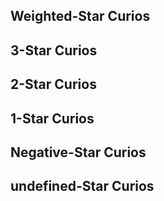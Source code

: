 {{Divergent Universe Tabs}}

==Weighted-Star Curios==
{{Curio Information/Header}}
{{Curio Information
|name         = Excess Nutrition
|price        = 
|effect       = After any ally target receives healing from any character following the Path of {{Color|h|Abundance}}, gains a stackable Shield equal to 100% of any excess healing. This Shield has a max strength of 50% of the Shielded ally target's Max HP. The Shield is removed at the end of the turn
|story        =
:Doctor Atarte invented a nutrition management machine to confront the increasingly dire challenge of obesity. Not only can this machine absorb excess nutrition from its owner and save these calories elsewhere, but it can also filter out the harmless particles in the atmosphere to synthesize food. However, no one expected the consumers would instead gain weight, as the synthesized foods were too efficient and caused the users to keep eating. The overwhelming complaints made Doctor Atarte lose sleep for days at a time, losing a large amount of weight.
|notes        = 
|available    = 
|mentions     = 
}}{{subst:void|<!--$UPLOAD:<<SpriteOutput/Rogue/MiracleFigureIcon/1111.png>-<Curio Excess Nutrition.png>-<Curio Icons>>-->}}
{{Curio Information
|name         = Dignity and Passion
|price        = 
|effect       = When there are any characters following the Path of {{Color|h|Preservation}} in the team, ally targets obtain a special Shield. When obtaining other Shields, this Shield will increase its Shield Effect by 100% of the obtained Shield's Shield Effect. At the start of the turn, loses 90% of the part of the field that exceeds 30% of the unit's Max HP and restores HP equal to 10% of lost Shield Effect
|story        =
:The Interastral Peace Corporation has the final right of interpretation regarding mining work in star zones under their possession. Any illegal mining activities will be viewed as an act of blasphemy that interferes with the Amber Lord's wall construction. Great naval rams, installed atop the military cruisers, will swiftly and directly hammer toward the culprit, generously displaying the holy visage of Qlipoth to them and rendering the illegal mining ship into scraps. Oswaldo has jokingly stated more than once that the means employed by the Building Material Logistics Department are far more radical than those used by the Marketing Development Department, and that might well be the truth.
|notes        = 
|available    = 
|mentions     = Interastral Peace Corporation; Oswaldo Schneider; Qlipoth
}}{{subst:void|<!--$UPLOAD:<<SpriteOutput/Rogue/MiracleFigureIcon/1101.png>-<Curio Dignity and Passion.png>-<Curio Icons>>-->}}
{{Curio Information
|name         = Cumulous Steak
|price        = 
|effect       = Characters following the Paths of {{Color|h|Destruction or Nihility}} increase their Break Effect by 25%. After attacking enemy targets that are Weakness Broken, trigger the Fire, Wind, Lightning, and Physical Break effects with a 80% ratio. The effect can be triggered up to 1 time(s) every time the enemy target is Weakness Broken
|story        =
:An atmospheric floating organism herded in the air by the Merito people. After prolonged selective breeding, the taste of their meat is now indistinguishable from normal farmed species. The intense difficulty involved in cooking their meat meant they became an ingredient that frequently appeared in high-end culinary establishments. Based on observations by the Astral Ecology School, these creatures have significant genetic similarities with the Cnidaria organisms in Muldrasil. There are even radicals who claim that these animals share a common ancestor with the wingweavers, but this idea faced universal rebuttal from the Interastral Culinary Association.
|notes        = 
|available    = 
|mentions     = Astral Ecology School; Interastral Culinary Association; Muldrasil
}}{{subst:void|<!--$UPLOAD:<<SpriteOutput/Rogue/MiracleFigureIcon/1113.png>-<Curio Cumulous Steak.png>-<Curio Icons>>-->}}
{{Curio Information
|name         = Lapispeakers' Flakes
|price        = 
|effect       = {{Color|h|Lightning}} ally targets will resist all effects that afflict Crowd Control debuffs on them, and their action is advanced by 50% when this effect is triggered. For every 1% of action advance they receive, increases their DMG dealt in the next turn by 1%, up to a max increase of 200%
|story        =
:Solid-state information flakes excreted from the bodies of Lapispeakers. These highly intelligent Echinodermata-like animals use these solids to record everything &mdash; from the broken words of an individual to the history of entire societies. Due to the unique neuronal structures of the Lapispeakers, the information in the solids can be decrypted by other interstellar civilizations at a relatively low cost. Therefore, they joined the IPC's system many years before the creation of the Synesthesia Beacon, becoming a key supporting function to cosmic communications.
|notes        = 
|available    = 
|mentions     = Interastral Peace Corporation; Lapispeakers
}}{{subst:void|<!--$UPLOAD:<<SpriteOutput/Rogue/MiracleFigureIcon/1108.png>-<Curio Lapispeakers' Flakes.png>-<Curio Icons>>-->}}
{{Curio Information
|name         = Revitalization-310
|price        = 
|effect       = Crowd Control debuffs applied by {{Color|h|Imaginary and Ice}} ally targets ignore the target's RES to Freeze / Control / Imprisonment. When these debuffs are dispelled, deals 1,500% <u>base DMG</u> to the enemy target and decreases their DMG dealt by 5%. The DMG dealt by this effect and the decrease in DMG dealt debuff can be stacked up to 4 time(s)
|story        =
:Among the various potions offered by the Doctors of Chaos, Revitalization-310 Potion probably belongs to the type that is not very safe. Smear it evenly across the forehead, suck on a leaf of the aster plant, and wait for the gel-like material created from a total of nine ingredients such as Redfeather Wolf tooth powder and Denisova Worms' stomach acid to permeate into the cerebral cortex. These bizarre ointments start from the patient's cognition and erase the root of the emotion that may give birth to Nihility. Unfortunately, due to the positive feedback that arises from this cognition adjustment, the ointment became a psychological anesthetic used to escape from reality after it was introduced to the border stars. Until the IPC's intervention, there had been sixteen star systems tottering on the verge of destruction due to cognition confusion and pharmacological abuse, and have reverted to oblivion.
|notes        = 
|available    = 
|mentions     = Doctors of Chaos; Interastral Peace Corporation
}}{{subst:void|<!--$UPLOAD:<<SpriteOutput/Rogue/MiracleFigureIcon/1097.png>-<Curio Revitalization-310.png>-<Curio Icons>>-->}}
{{Curio Information
|name         = Dreamdive Can
|price        = 
|effect       = After any ally target not following the Path of Harmony uses an attack, provides 1 stack(s) of "Chord" to random {{Color|h|Harmony}} ally characters, up to a max of 30 stack(s). Consume "Chord" stacks after the possessor uses a Basic ATK. Every stack consumed deals DMG to the attacked target equal to 500% of <u>base DMG</u>
|story        =
:A sweet dream food can from Penacony, Planet of Festivities. It is full of highly compact gaseous memoria. The user will fall into dreams within five minutes after opening the can. The Dreamdive Can was originally a toy in the Cosmos's middle-class family bedroom, but became the only way for people to sleep on some planets deep in the mires of war. In the gloomy and depressing mining caves, the survivors fall shiveringly asleep and head into dreams to find the freedom they could not find in reality, just like how it was like in yesteryear in the Land of the Dreams.
|notes        = 
|available    = 
|mentions     = Penacony
}}{{subst:void|<!--$UPLOAD:<<SpriteOutput/Rogue/MiracleFigureIcon/1106.png>-<Curio Dreamdive Can.png>-<Curio Icons>>-->}}
{{Curio Information
|name         = Parallel Universe Walkie-Talkie
|price        = 
|effect       = After a character following the Path of {{Color|h|Erudition}} defeats any enemy target with an attack, if the DMG overflows, deals True DMG equal to 1,000% <u>base DMG</u> plus 100% Overflow to the target with the highest HP among the attacked targets
|story        =
:Some of the inventions produced by the Intelligentsia Guild always make people wonder whether the Masked Fools had infiltrated the guild. An example would be this "Parallel Universe Walkie-Talkie." Apparently, it can detect the tiny divergences in space-time shifts, and establish a relationship between the two closest divergence points, allowing information to be passed between the two &mdash; but the only thing the user can hear is their echo from the walkie-talkie. The project's manager Doctor DeWitt indicates that this phenomenon precisely illustrates the high level of similarity between parallel universes, where even the thoughts of the doppelganger would be completely identical.
|notes        = 
|available    = 
|mentions     = Doctor DeWitt; Intelligentsia Guild; Masked Fools
}}{{subst:void|<!--$UPLOAD:<<SpriteOutput/Rogue/MiracleFigureIcon/1105.png>-<Curio Parallel Universe Walkie-Talkie.png>-<Curio Icons>>-->}}
{{Curio Information
|name         = Most Raucous
|price        = 
|effect       = When there are 1/2/3/4 {{Color|h|Fire}} characters, increases Fire DoT dealt by 50% / 100% / 150% / 300% of the attacker's ATK. After using an attack, immediately causes Burn states currently afflicted on the attacked target to deal DMG equal to 30% of the original DMG
|story        =
:Few creatures can survive in Talia's sandstorms, and Barzarton lizards are one of them. They consume the highly radioactive ores on the planet as food and convert it as energy needed for survival. Their excessive energy and aggressiveness make Barzarton lizards demonstrate capacities far beyond that of ordinary vehicles. Some deceptive businesspeople even named the species "Destructive Mega Lizard," hoping to sell it to newbie Annihilation Gang members for a high price on the black market. As the open-air mines gradually became depleted, more Barzarton lizards learned to carry their young to the land of the Wastelanders to ensure the offspring's survival. That was how Talia's lizard breeding industry was born.
|notes        = 
|available    = 
|mentions     = Annihilation Gang; Talia
}}{{subst:void|<!--$UPLOAD:<<SpriteOutput/Rogue/MiracleFigureIcon/1098.png>-<Curio Most Raucous.png>-<Curio Icons>>-->}}
{{Curio Information
|name         = Delicious Marimo Candy
|price        = 
|effect       = After {{Color|h|Physical or Fire}} characters use Ultimate, restores all allies' HP equal to 25% of their respective Max HP. The attacking character's SPD also increases by 20% for 2 turn(s), up to 2 stack(s)
|story        =
:The Kolchis established an extremely prosperous sunset dynasty in the rainforest approximately one thousand Amber Eras ago. However, they disappeared within ten Amber Eras after the beginning of the Ice Age. The fate of the Kolchis became a myth that plagued historians for many years due to how bodies of this race have never been unearthed &mdash; until a group of hothead daredevils following Trailblaze collapsed the species' subterranean royal mausoleum with dynamite. These Nameless, trapped in the underground passage, discovered an edible algae species and held on until help arrived thanks to consuming this algae. That was how these delectable algae were introduced to the stars &mdash; when people realized that these algae were nothing less than the Kolchis, this moss ball became labeled as an invasive species on more than fifty planets.
|notes        = 
|available    = 
|mentions     = Kolchis; The Nameless
}}{{subst:void|<!--$UPLOAD:<<SpriteOutput/Rogue/MiracleFigureIcon/1091.png>-<Curio Delicious Marimo Candy.png>-<Curio Icons>>-->}}
{{Curio Information
|name         = Divine Visage
|price        = 
|effect       = When there are 2 or more {{Color|h|Physical}} characters, increases their Break Effect by 200% and their attacks deal 75% Toughness reduction regardless of Weakness type. When they Break enemy targets' Weaknesses, deals 200% Physical Break DMG to all enemies
|story        =
:An old camera that was purported to have recorded the figure of the Beauty, and was considered a treasure by the Mirror Holders. It was once auctioned as a commodity on the Cosmic dark web, but every auction attracted Masked Fools who maliciously raised the price until it could not be sold. It was only passed into the hands of the Mirror Holders after the Fools lost their interest in the prank. Pictures had long faded from within this camera by then, but people seemed to still scry that Aeon's beauty on the lens &mdash; as if THEY were a sun that scorched the world with the flames of beauty, leaving behind only eternal imprints.
|notes        = 
|available    = 
|mentions     = Masked Fools; Mirror Holders
}}{{subst:void|<!--$UPLOAD:<<SpriteOutput/Rogue/MiracleFigureIcon/1107.png>-<Curio Divine Visage.png>-<Curio Icons>>-->}}
{{Curio Information
|name         = Genius' Confusion
|price        = 
|effect       = After any {{Color|h|Quantum}} ally target gains Skill Point(s), applies 2 stack(s) of "Excitation" to all allies. After any ally target uses Basic ATK / Skill to attack, consumes 1 stack of "Excitation" from all allies to deal Quantum Additional DMG equal to 250% ATK to the attacked targets, with a 50% base chance to inflict Entanglement for 1 turn
|story        =
:One day, Genius Society #77 Puzzle suddenly wanted to add something to the Cosmic educational effort. She used a simple force field to weave multidimensional structures such as mini wormholes and Imaginary subspace fields in a Klein bottle, hoping to use this educational toy as the first stepping stone to physics for all children in the universe. As expected, this great invention was met with abysmal sales. Evidently, pre-school education as conceived by Puzzle was quite different from the general public's perception of it. This only illustrates that a genius cannot be a genius in every aspect of life.
|notes        = 
|available    = 
|mentions     = Genius Society
}}{{subst:void|<!--$UPLOAD:<<SpriteOutput/Rogue/MiracleFigureIcon/1094.png>-<Curio Genius' Confusion.png>-<Curio Icons>>-->}}
{{Curio Information
|name         = Bud in the Wind
|price        = 
|effect       = After any {{Color|h|Wind}} Type ally target uses an attack, inflicts 1 stack of "Sunstorm" on the attacked target, up to 10 time(s). After any {{Color|h|Lightning}} Type ally target uses an attack, removes all "Sunstorm" stacks on the attacked target. For each stack of "Sunstorm" removed, deals Wind DMG equal to 600% <u>base DMG</u> to the target
|story        =
:The sail floats alone under the caress of the cosmic wind. This mechanical web laid out in space was originally the core component of Wen-II's giant generator. It captures the charged particle beams breathed out by stars and converts them to energy that is then transported to the planet. However, everything ended the moment the Lord Ravager Zephyro arrived. What followed was the fire of a supernova exploding. When the light faded and the Legion left, only a single broken flower showed that history once existed among the now-empty dust plains.
|notes        = 
|available    = 
|mentions     = Lord Ravager; Wen-II; Zephyro
}}{{subst:void|<!--$UPLOAD:<<SpriteOutput/Rogue/MiracleFigureIcon/1102.png>-<Curio Bud in the Wind.png>-<Curio Icons>>-->}}
{{Curio Information
|name         = Road to Comets
|price        = 
|effect       = Increases {{Color|h|Ice}} ally targets' DMG dealt by 50%, SPD by 10%, and Shield Effect provided by 10%. When there are 3 or more {{Color|h|Ice}} characters or memosprites in combat at the same time, the effect increases by 200% of the original values and becomes effective on all ally targets
|story        =
:A gravitational bridge built through projections on spacial structures, judged by the Intelligentsia Guild as one of the ten thousand most useless inventions in the universe. This device was born from a gamble made by the History Fictionologist "Red-Nosed Old-Timer." He claimed to be able to climb into the sky via lamplight and bet one-tenth of his wealth on it. However, when the distance is too long, walking on the light bridge is no different to a long-distance marathon. Yet if the distance is too short, the energy consumption needed to maintain the project far exceeds the cost of building a physical bridge &mdash; This is indeed an innovative creation, but it's hard to figure out where it should be used.
|notes        = 
|available    = 
|mentions     = History Fictionologists; Intelligentsia Guild; Red-Nosed Old-Timer
}}{{subst:void|<!--$UPLOAD:<<SpriteOutput/Rogue/MiracleFigureIcon/1095.png>-<Curio Road to Comets.png>-<Curio Icons>>-->}}
{{Curio Information
|name         = Ten Light-Years' Foresight
|price        = 
|effect       = When characters following the Path of {{Color|h|The Hunt}} deal DMG via launching an attack, additionally deals DMG equal to 40% of the original DMG to adjacent targets
|story        =
:With the universe being so vast, there are always bizarre objects flying around, one of them being Rangers' bullets. A nameless Galaxy Ranger spent a fortune on a customized batch of hyper-distant bullets and fired them in all directions in space. No one knows the paths that these bullets will take aside from the Ranger himself. These bullets aimlessly roam the universe forming a giant, shapeless net. Whenever he drives his prey to a set coordinates, a bullet fired ten years prior will cross the distance of ten light years to accurately collide with the prey's skull. These omnipresent bullets are a warning and a deterrent to all &mdash; to steer clear of wicked deeds.
|notes        = 
|available    = 
|mentions     = Galaxy Rangers
}}{{subst:void|<!--$UPLOAD:<<SpriteOutput/Rogue/MiracleFigureIcon/1129.png>-<Curio Ten Light-Years' Foresight.png>-<Curio Icons>>-->}}
{{Curio Information
|name         = Silent Song
|price        = 
|effect       = When characters following the Path of {{Color|h|Harmony}} use their Basic ATK / Skill / Ultimate on allied targets, provides a Shield that can offset DMG equal to 25% of Max HP for all ally characters, lasting for 2 turn(s)
|story        =
:Among The Family's many territories, the home of the Sulank is certainly the quietest. These thought clusters formed by connections between particles were always considered a huge threat by people due to their bodies and emotions that frequently change between the states of solid, liquid, and gas. However, the arrival of The Family changed everything. Their gentle caress brought every particle together in harmonious song. Even those Sulanks taking the shape of high energy gas clouds are able to maintain solid form for long periods. They connect to form a crystal plain, as the resonance between their particles sings silent Odes of Harmony, like... ice-cold stones.
|notes        = 
|available    = 
|mentions     = Sulank; The Family
}}{{subst:void|<!--$UPLOAD:<<SpriteOutput/Rogue/MiracleFigureIcon/1119.png>-<Curio Silent Song.png>-<Curio Icons>>-->}}
{{Curio Information
|name         = Mock Crimson Moon
|price        = 
|effect       = When characters following the Path of {{Color|h|Abundance}} attack enemy targets, there is a 150% base chance to inflict the "Necrosis" state on them. At the start of the target's turn, they receive Fire DoT equal to 600% of the attacking character's ATK, lasting for 3 turn(s). All other Burn states currently on the target also immediately deal DMG equal to 200% of the original DMG
|story        =
:Torkirk the scholar once proposed a bold hypothesis, claiming that the "Crimson Moon" passed down through generation after generation of borisin Warheads is most likely a form of intracellular parasite. Through stimulating their host's violent urges and appetites, these parasites continuously ingest the consumed prey's genetic information and complete their own genomic evolution. The continuous evolution of the Warhead's own physical capabilities is the external representation of this parasite's evolution. As he was unable to ever provide evidence of the material his research was based on, Torkirk was very quickly expelled due to academic misconduct. However, many people still believe that he has been hidden away in a secret laboratory and still continues to work on his insane artificial heart project.
|notes        = 
|available    = 
|mentions     = Torkirk
}}{{subst:void|<!--$UPLOAD:<<SpriteOutput/Rogue/MiracleFigureIcon/1124.png>-<Curio Mock Crimson Moon.png>-<Curio Icons>>-->}}
{{Curio Information
|name         = Chance Jailbreak
|price        = 
|effect       = When the current HP of characters following the Path of {{Color|h|Preservation}} and memosprites of the Path of {{Color|h|Remembrance}} equal their Max HP, greatly increases their chances of getting attacked and reduces the DMG taken by them by 30%. After being attacked for the first time in a turn, all allies restore HP equal to 20% of their respective Max HP and their DMG dealt increases by 50%, lasting for 2 turn(s).
|story        =
:Some Architects have come to an alternative interpretation about the sound of the Amber Lord's hammering sounds: THEIR greatness lies not in THEIR ability to build defenses for the universe, but in creating prisons for those outside the walls. Following this logic, restlessly constructing the foundation of walls on the surface of every planet is counter-productive, and the true calling of an Architect is to seal any potential disasters within high walls for protection preemptively. The awkward thing is that no monsters are foolish enough to simply stand in place and wait for a cage to be constructed. To this day, only two bloodthirsty behemoths have been sealed in gigantic amber prisons.
|notes        = 
|available    = 
|mentions     = Qlipoth
}}{{subst:void|<!--$UPLOAD:<<SpriteOutput/Rogue/MiracleFigureIcon/1125.png>-<Curio Chance Jailbreak.png>-<Curio Icons>>-->}}
{{Curio Information
|name         = Converse of Entropy
|price        = 
|effect       = When entering battle, increases {{Color|h|Wind}} and {{Color|h|Lightning}} ally targets' Break Effect, up to 120% of the Break Effect of the ally target with the highest Break Effect in the team
|story        =
:You can see the ruins of the Zimander Federation on any astral chart, but even the most foolish of navigators would advise you to stay far away from that disorderly land. This collective civilization that worshiped the principle of the decrease of entropy utilized their extremely streamlined lifestyles in order to reduce the rate of their own entropy increase. They harnessed the power of their star system and created an entropy-destroying machine, so as to challenge the laws of the Supreme Destroyer. In actual fact, they were half successful &mdash; their machine endlessly converted entropy into anti-entropy. However, as a cost, the operation of the machine itself caused greater entropy. In just one spin, the machine caused everything within four light years to decay and wither.
|notes        = 
|available    = 
|mentions     = Nanook; Zimander Federation
}}{{subst:void|<!--$UPLOAD:<<SpriteOutput/Rogue/MiracleFigureIcon/1128.png>-<Curio Converse of Entropy.png>-<Curio Icons>>-->}}
{{Curio Information
|name         = End of an Altruist
|price        = 
|effect       = Tally the amount of HP reduced for {{Color|h|Imaginary}} ally targets. After any unit takes action, restores HP equal to 50% of the tally to random {{Color|h|Quantum}} ally target, with Outgoing Healing per turn not exceeding 50% of the healer's Max HP. Tally the amount of HP reduced for {{Color|h|Quantum}} ally targets. After any unit takes action and after the next attack used by {{Color|h|Imaginary}} ally targets, deals Quantum Additional DMG equal to 300% of the tally to the attacked targets.
|story        =
:Back when Genius Society #77, Puzzle, was not yet a genius, she had previously discovered an alternative form of hyper-distant delivery to the warp jump. This almost magic-like space engine was able to teleport any physical object to their destinations in the blink of an eye. The downside was that these objects that appeared from nowhere would cause surrounding materials to expand at an almost infinite rate and cause violent explosions, making them unfit for use in any spaceship. Even so, the IPC still paid an enormous price to purchase the patent from her &mdash; to use as an era-defining weapon. The moment this staunch pacifist witnessed these explosions, she became a Genius.
|notes        = 
|available    = 
|mentions     = Genius Society; Interastral Peace Corporation
}}{{subst:void|<!--$UPLOAD:<<SpriteOutput/Rogue/MiracleFigureIcon/1122.png>-<Curio End of an Altruist.png>-<Curio Icons>>-->}}
{{Curio Information
|name         = The Story Presently
|price        = 
|effect       = After each time a memosprite from the Path of {{Color|h|Remembrance}} disappear or after a total of 8 turns have passed since they were summoned, increases their memomaster's ATK / Max HP / SPD / DEF by 8% of the memosprite's corresponding stat, up to a max increase of 60% of the memomaster's corresponding base stat
|story        =
:A tapestry scroll lingering with the scent of strange ink, the demons sleeping on its paper surface anticipating the finishing touch of a master painter, to be named and awoken. When such an opportunity arrives, he will dot the eyes of every monster, unleashing concrete illusion onto reality, exacting the most terrible vengeance on traitors. In the present day, where demon production efficiency ever rises, the hordes in this scroll are no longer urban legends to scare children &mdash; only overworked painters will conjure up such comedies of demonic revenge in fatigued dreams.
|notes        = 
|available    = 
|mentions     = 
}}{{subst:void|<!--$UPLOAD:<<SpriteOutput/Rogue/MiracleFigureIcon/1142.png>-<Curio The Story Presently.png>-<Curio Icons>>-->}}
{{Curio Information
|name         = Automated Experience
|price        = 
|effect       = After characters following the Paths of {{Color|h|Destruction}} or {{Color|h|Nihility}} use an attack, the attacked enemy target's action advances by 20% and the DMG they deal reduces by 30% for 1 turn(s)
|story        =
:Growing weary of the daily monotony of memory cremation work, Cremator Rama created the memoria bugs. These minuscule memoria creatures could consume memoria to multiply and clone themselves. Within a system day, they transformed the trade planet Uro completely, turning it into what was known to all as the "lost world." While the Garden of Recollection managed to exterminate most of the memoria bugs in time, the escaped clusters became a biological catastrophe rivaling the vicious silicone-eating bacteria. As for Cremator Rama, before he was devoured down to his marrow, he finally experienced the automated engineering that he longed for.
|notes        = 
|available    = 
|mentions     = Rama
}}{{subst:void|<!--$UPLOAD:<<SpriteOutput/Rogue/MiracleFigureIcon/1149.png>-<Curio Automated Experience.png>-<Curio Icons>>-->}}
{{Curio Information
|name         = Road of Prayers
|price        = 
|effect       = Increases Max HP by 60% for characters following the Path of {{Color|h|The Hunt}} or {{Color|h|Erudition}}. When their turn starts, consumes 15% of their current HP and gains a Shield effect equal to 25% of their Max HP.
|story        =
:The Mirror Holders created all manner of bizarre rituals, all in pursuit of the ideal of Beauty in their hearts. To Talorensky, beauty means "devotion." He placed the fragments of the Mirror of Transcendence into a fragile soap bubble &mdash; the foam a symbol of his inner thoughts, embarking on his pilgrimage. When the bubble bursts from the ardor of the journey, he would return to the garden of his home and reseal the mirror in the bubble. Each time he would return, and each time he would depart, never stepping foot off the home planet to this day. But to those who asked, he would resolutely mention his destination &mdash; where Idrila, the Aeon of Beauty fell: The Consternation Starzone, Lafcadio.
|notes        = 
|available    = 
|mentions     = Idrila; Mirror Holders; Talorensky
}}{{subst:void|<!--$UPLOAD:<<SpriteOutput/Rogue/MiracleFigureIcon/1145.png>-<Curio Road of Prayers.png>-<Curio Icons>>-->}}
{{Curio Information/Footer}}

==3-Star Curios==
{{Curio Information/Header}}
{{Curio Information
|name         = Robe of The Beauty
|price        = 
|effect       = When entering battle, increase DMG dealt by all allies by 20% for every 100 Cosmic Fragment(s) you own. When entering Combat, Encounter, or Boss Domains, obtain Cosmic Fragments equal to 6% of the Cosmic Fragments you currently possess
|story        =
:The entire universe bowed before the grace of the Knights of Beauty while they still traversed the skies. These noble knights who chased beauty wore resplendent gold and silver armor, and donned magnificent robes woven from silk and starlight. They had divinely beautiful features under their helmets. Even in the current era when the Beauty had already faded, those who had once witnessed the magnificence of the knights still believe Idrila will one day return.
|notes        = 
|available    = 
|mentions     = Idrila; Knights of Beauty
}}{{subst:void|<!--$UPLOAD:<<SpriteOutput/Rogue/MiracleFigureIcon/1014.png>-<Curio Robe of The Beauty.png>-<Curio Icons>>-->}}
{{Curio Information
|name         = Family Ties
|price        = 
|effect       = Immediately obtains 2 destructible Curio(s). Every time Curios are destroyed, immediately obtains 1 destructible Curio(s). When entering battle, increase all allies' DMG dealt by 30% for every destroyed Curio in possession
|story        =
:An escapee reported that he had acquired a Family Ties after opening a peculiar box, and inadvertently entered a gathering of The Family that venerates Xipe the Harmony. He described witnessing an unprecedented scene: The will of numerous heavenly bodies were intertwined, coiling into a single bound knot. Under Family Ties, people open their eyes wide, their faces etched with eerie smiles, staring at one another with identical expressions. When he voiced a question at the scene, everyone in the grand hall simultaneously shifted their gaze towards him and spoke with the same voice &mdash; "Welcome." The escapee was instantly unnerved, and, in a desperate bid for survival, he too held his eyes wide, his face plastered with the same smile.
|notes        = 
|available    = 
|mentions     = The Family; Xipe
}}{{subst:void|<!--$UPLOAD:<<SpriteOutput/Rogue/MiracleFigureIcon/1057.png>-<Curio Family Ties.png>-<Curio Icons>>-->}}
{{Curio Information
|name         = Cavity System Model
|price        = 
|effect       = Immediately loses 30% Cosmic Fragments. For every 100 Cosmic Fragments lost in any way, increases all allies' CRIT DMG by 15% when entering battle
|story        =
:Herta once collected a model for the sake of a faraway story she heard. The federal government of the Cavity System always found themselves irregularly hard-pressed by a storm of invading inflatable candies. Thus, their financial affairs department were forced to spend uncountable credits to resolve the damages inflicted upon their corroded soil each natural year. Once, there was a Nameless that passed by this planet, and they sought to suss out its shape, and after several months of exploration, they cried out in shock: "The universe is irregularly shaped, just like a tooth!"
|notes        = 
|available    = 
|mentions     = Herta; The Nameless
}}{{subst:void|<!--$UPLOAD:<<SpriteOutput/Rogue/MiracleFigureIcon/1065.png>-<Curio Cavity System Model.png>-<Curio Icons>>-->}}
{{Curio Information
|name         = Obliteration Wick Trimmer
|price        = 
|effect       = When entering battle, increases all allies' DMG dealt by 5% for every destructible object that has been destroyed and increases all allies' Max HP by 8% with every treasure opened
|story        =
:If this candle wick trimmer is used to cut a wick, the angry anti-matter flames will ignite the candle, and the entire candlestick will be obliterated within seconds under the intense particle collisions. Exothermic reactions will be immediately triggered if this trimmer grazes your skin. Any parts of the body that the trimmer touches will instantly turn into antiprotons, reverberate throughout the body, and then scatter.
|notes        = 
|available    = 
|mentions     = 
}}{{subst:void|<!--$UPLOAD:<<SpriteOutput/Rogue/MiracleFigureIcon/1046.png>-<Curio Obliteration Wick Trimmer.png>-<Curio Icons>>-->}}
{{Curio Information
|name         = Memory Cycle
|price        = 
|effect       = Immediately obtains 2 random Equation(s). When entering a domain, all Equations are replaced with random Equations of the same rarity. When entering battle, obtains the effects of all Equations that have not been expanded
|story        =
:A Cremator viewed her career as penance, believing that all memories should be restricted and governed. She placed even her own memories into the Cycle and sorted them into categories, erasing the meaningless content within and retaining only the useful parts to assess with her cognition. However, incomplete memories would often lead to incorrect judgments, and important information would be erased while useless content is left behind. Her Memory Cycle became wrecked with cracks, and this penance only lasted half an Amber Era before ending &mdash; Because she forgot even her role as a Cremator.
|notes        = 
|available    = 
|mentions     = 
}}{{subst:void|<!--$UPLOAD:<<SpriteOutput/Rogue/MiracleFigureIcon/1086.png>-<Curio Memory Cycle.png>-<Curio Icons>>-->}}
{{Curio Information
|name         = Plaguenest
|price        = 
|effect       = Immediately obtains 4 Negative Curio(s). When entering a domain, randomly lose up to 1 Negative Curio(s) and gain random Blessings of the same amount. For every Negative Curio lost in this way, increases all allies' DMG dealt by 10% when entering battle
|story        =
:The infamous Jepella Brotherhood used live biological weapons when they invaded the Lindgano star system. The virus that causes genes to self-destruct makes infected cells consume each other within the host's body, creating appalling calamities. However, the endless multiplication made the horde of living beings within the Nest Capital soon go out of control. Driven berserk, they turned on the Brotherhood and devoured the invaders' camp, making these thugs have no chance but to give up the brethren embroiled in it, discarding what they could to stay alive. Some claimed the Ever-Flame Mansion was behind this event, with the evidence being the unending death feud between the two organizations that followed in days to come.
|notes        = 
|available    = 
|mentions     = Ever-Flame Mansion; Jepella; Jepella Brotherhood
}}{{subst:void|<!--$UPLOAD:<<SpriteOutput/Rogue/MiracleFigureIcon/1096.png>-<Curio Plaguenest.png>-<Curio Icons>>-->}}
{{Curio Information
|name         = Rubert Empire Difference Machine
|price        = 
|effect       = Upon obtaining this Curio and every time you enter a domain, receive 200 Cosmic Fragments, 2 random Blessing(s), and 2 random Curio(s). When entering battle, increase all allies' CRIT Rate by 60% and CRIT DMG by 16%
|story        =
:A difference machine designed by Rubert I that took to history's stage during the Second Emperor's War. This terrifying device kept increasing its computational power and decision-making capacities during the war, veering on the edge of showing traits that could make it the third machine emperor. Now, the remains of the difference machine are sealed by the IPC inside multiple research institutes, and any device that connects with these remains will be invaded by the Anti-Organic Equation and automatically disintegrate after operating in an overloaded state. No one knows how the emperor managed to write the algorithms into these unthinking mechanical parts. They ceaselessly resonate with each other and wait for their next union &mdash; "If this is what geniuses are, then it'd be far better for the world to produce more idiots."
|notes        = 
|available    = 
|mentions     = Interastral Peace Corporation; Rubert I
}}{{subst:void|<!--$UPLOAD:<<SpriteOutput/Rogue/MiracleFigureIcon/1088.png>-<Curio Rubert Empire Difference Machine.png>-<Curio Icons>>-->}}
{{Curio Information
|name         = Reunion With Death
|price        = 
|effect       = Immediately obtains 1 Equation(s) that cannot be expanded currently. After expanding 1 Equation, immediately obtain 1 random Equation that cannot be expanded currently. A maximum of 3 Equations can be obtained in this way. For every expanded Equation, increases all allies' DMG dealt by 10%
|story        =
:A grotesque keychain that recorded, like a knotted-string device, its master's every brush against death. Following the murmurs of the Finality, the hunter galloped towards those dangerous futures time and time again. The supernova explosion in the Red Mandarin Star Zone, the Swarm invasion at Dormonton, the grand starship heist by the interstellar bandit Naro... He firmly believed that his destiny would not end here, and therefore enjoyed every second during which he brushed against death. In the end, he became a Creed Exequy, and the only thing he left in his wake was death.
|notes        = 
|available    = 
|mentions     = Creed Exequy
}}{{subst:void|<!--$UPLOAD:<<SpriteOutput/Rogue/MiracleFigureIcon/1112.png>-<Curio Reunion With Death.png>-<Curio Icons>>-->}}
{{Curio Information
|name         = Do as the Locals Do
|price        = 
|effect       = More Amusement Facilities will appear in Wealth Domains. Increases the rate at which additional Amusement Facilities appear in the Combat, Occurrence, Encounter, Reward, and Transaction Domains. Special Blessed Dreamy Slots and Curio Wheel will appear with increased use chances. For every use of the Amusement Facility, increases DMG dealt by all allies by 10%
|story        =
:The bodies of organic life are extremely fragile things. Extreme gravity, toxic air, deep ocean pressure &mdash; these things that are no more than daily realities for natives become trials of survival for any visitor. According to the Astral Express's data bank, a number of former technician Nameless worked together to create a clay doll that was capable of free transformation. They could simulate the physical form of native citizens and connect to the senses of their controller to allow the trailblazing journey to continue through even the harshest environments through long-distance operations. Due to their lack of realism, clay doll exploration was quickly abandoned by the Nameless, but this technology became a huge boom in the field of interstellar tourism, allowing the IPC to make massive profits.
|notes        = 
|available    = 
|mentions     = Interastral Peace Corporation; The Nameless
}}{{subst:void|<!--$UPLOAD:<<SpriteOutput/Rogue/MiracleFigureIcon/1127.png>-<Curio Do as the Locals Do.png>-<Curio Icons>>-->}}
{{Curio Information
|name         = By Any Means Necessary
|price        = 
|effect       = When receiving 1-star / 2-star / 3-star rarity Curios, immediately obtain 20 / 40 / 120 Cosmic Fragments. For every 1-star / 2-star / 3-star Curio in possession, increases the ATK of ally target by 3% / 6% / 20% when entering battle
|story        =
:As one of the powerful adversaries to fictional entities, genetic analysis by geneticists has long served as a final gambit against falsified fossils. However, it is clear to see that History Fictionologists have come up with a way to counter this. By taking genetic sequences as vessels for stories they wish to compose, they dedicate themselves with greater determination than any scholar and compile perfect molecular evolution trees, bringing the current species system into complete disarray. Bananas become amphibians and Wubbaboos were classified into birds. Unreliable data already illustrate that with more and more fossils becoming tainted with the scent of Enigmata, the influence of the History Fictionologist within biological fields is increasing exponentially.
|notes        = 
|available    = 
|mentions     = History Fictionologists
}}{{subst:void|<!--$UPLOAD:<<SpriteOutput/Rogue/MiracleFigureIcon/1132.png>-<Curio By Any Means Necessary.png>-<Curio Icons>>-->}}
{{Curio Information
|name         = Hero's Triumphant Return
|price        = 
|effect       = When entering battle, deals DMG equal to 100% of its Max HP to the enemy target with the highest HP and obtains 88 Cosmic Fragments. This DMG dealt is halved in Boss Domains
|story        =
:Unlike the History Fictionologists who bring disaster across the cosmos, the kingdom of Kali only welcomes the laughter of children. They traverse the flux of pineapple juice, the storms of cotton candy whiffs, arriving at the moss-laden evil dragon's castle, trusty sword in hand, to wrest it of its treasures. But fiction will always fade away &mdash; The wails of children summon their guardians, and the children scorn imagination when they grow up. Thus, Enigmata ceases to exist. Young lads and lasses startle upright on their beds, waking from their dreams of brandished blades. Only the dusty-edged sword beside them remembers the glories of knights vanquishing evil.
|notes        = 
|available    = 
|mentions     = History Fictionologists
}}{{subst:void|<!--$UPLOAD:<<SpriteOutput/Rogue/MiracleFigureIcon/1148.png>-<Curio Hero's Triumphant Return.png>-<Curio Icons>>-->}}
{{Curio Information
|name         = Carnival's Tail
|price        = 
|effect       = All effects triggered when a Curio is obtained will additionally trigger 1 more time, up to a max of 3 time(s) in each domain
|story        =
:Blessed by Phagousa, the Carnival's Tail allows humans to temporarily conquer the ocean's waves. These insatiable machines continuously demand tribute, consuming honey brew and propelling wooden ships across the seas. Legend has it that Corinthus once toasted with a machine aboard, claiming to drink with Phagousa. The fine offering left the Carnival's Tail too intoxicated to control itself, crashing deep into the ocean. Days later, the hero and the ship's wreckage were disdainfully thrown ashore by Phagousa's Kin.
|notes        = 
|available    = 
|mentions     = Phagousa
}}{{subst:void|<!--$UPLOAD:<<SpriteOutput/Rogue/MiracleFigureIcon/1165.png>-<Curio Carnival's Tail.png>-<Curio Icons>>-->}}
{{Curio Information
|name         = Moment of Tranquility
|price        = 
|effect       = Upon obtaining this Curio, immediately gain 5 random 1-star Equation(s). When obtaining this Curio or Equations of 2- to 3-star rarity, replace all 2- and 3-star Equations with random 1-star Equations. For each 1-star Equation activated, increases all allies' DMG dealt by 25%. If 4 or more 1-star Equations are activated, this DMG bonus increases to 35%
|story        =
:Since the end of Era Chrysea, Amphoreus has never lacked fools hoping to evade death. Some lock themselves among madmen, attempting to confuse the eyes of the Titan. Others hide in coffins, using boulders to isolate themselves from the turbulent River of Souls, seeking to preserve eternal beauty. And fate naturally bestows upon them their deserved end. Thus, the mad king can never die, while the slumbering maiden greets immortality in her eternal sleep. On the Hand of Shadow's long ship, blessings and curses are indistinguishable.
|notes        = 
|available    = 
|mentions     = Thanatos
}}{{subst:void|<!--$UPLOAD:<<SpriteOutput/Rogue/MiracleFigureIcon/1157.png>-<Curio Moment of Tranquility.png>-<Curio Icons>>-->}}
{{Curio Information
|name         = Elegant Code
|price        = 
|effect       = When entering battle, increases ally targets' DEF, ATK, and Max HP by 35%. After attacking, deals Additional DMG equal to 350% of ATK to random target. This effect additionally increases by 200% of the original value on 4-star rarity ally targets.
|story        =
:You'd feel delighted just by reading the code, but taking it with you still bears terrifying consequences.

''"Not a single extra character... This is a piece of art."''
|notes        = 
|available    = 
|mentions     = 
}}{{subst:void|<!--$UPLOAD:<<SpriteOutput/ItemFigures/420004.png>-<Curio Elegant Code.png>-<Curio Icons>>-->}}
{{Curio Information/Footer}}

==2-Star Curios==
{{Curio Information/Header}}
{{Curio Information
|name         = Faith Bond
|price        = 
|effect       = Reduces the Cosmic Fragments required for Blessing Overwriting, Equation Overwriting, and for reviving downed characters by 30%
|story        =
:Interastral Peace Corporation staff members who are promoted to level P40 gain the right to purchase Faith Bonds. These bonds indicate Louis Fleming's affirmation of the individual staff and come with a sacred vow: The staff now have a place in the Amber Lord's destined achievement of Preservation. One person's abilities amount to nothing, their wealth also amounts to nothing, and their faith is like a single particle of dust in the wide starry seas. However, generations of humanity will join together and ultimately obtain the power to protect the entire universe.
|notes        = 
|available    = 
|mentions     = Interastral Peace Corporation; Louis Fleming; Qlipoth
}}{{subst:void|<!--$UPLOAD:<<SpriteOutput/Rogue/MiracleFigureIcon/1013.png>-<Curio Faith Bond.png>-<Curio Icons>>-->}}
{{Curio Information
|name         = Void Wick Trimmer
|price        = 
|effect       = After obtaining this Curio, randomly repairs up to 2 destroyed Curio(s) of 1- to 3-star rarity, and restores their remaining uses to default
|story        =
:Few would use this candle wick trimmer on real candles. This is usually reserved for purposes more cruel, dark, and painful. This trimmer does not cut anything material. It cuts the heat within a living organism's heart &mdash; the motivation named "passion." If the Void Wick Trimmer trims at your heart, you will feel no pain, only apathy.
|notes        = 
|available    = 
|mentions     = 
}}{{subst:void|<!--$UPLOAD:<<SpriteOutput/Rogue/MiracleFigureIcon/1017.png>-<Curio Void Wick Trimmer.png>-<Curio Icons>>-->}}
{{Curio Information
|name         = Vile Mechanical Satellite #900
|price        = 
|effect       = Reduces the prices for shop items by 30%
|story        =
:The Charon-Targin System Alliance's economic operations are supported by the sale of their two types of thought-altering devices. Should the outside wish to reach the alliance, they must pass through the neural pathways of a titanic Intellitron life form. It is said that the Charon-Targin System Alliance is hostile to all organic life, and is a very typical anti-organic civilization in the ruthless tactics it employs against its foes. Of their many instruments of ruination, Satellite #900 stands among the vilest of them all. However, the satellite was ultimately disregarded by the denizens of the Charon-Targin Alliance due to its obvious and proud mechanical visage which integrated poorly with the populace who had taken to disguising themselves as organics.
|notes        = 
|available    = 
|mentions     = Charon-Targin System Alliance
}}{{subst:void|<!--$UPLOAD:<<SpriteOutput/Rogue/MiracleFigureIcon/1050.png>-<Curio Vile Mechanical Satellite #900.png>-<Curio Icons>>-->}}
{{Curio Information
|name         = Wish Upon a Star
|price        = 
|effect       = Greatly increases the chances of Adventure Domains appearing. Bringing this Curio into an Adventure Domain will cause the domain's time limit to be increased by 50%, and you will receive an additional chest upon entering this domain. This Curio will be destroyed after the effect has been triggered 2 time(s)
|story        =
:Meteorites fell across all corners of the cosmos. People once claimed they could hear these rocks communicating with humans, luring people to wish upon them. Can they truly grant any and all wishes without a cost? It's said that there's an organization that strides between stars solely to uncover the mystery behind the meteorites. No one knows whether these rocks are an Aeon's blessings, or whether everyone has been drawn into an artificial conspiracy.
|notes        = 
|available    = 
|mentions     = 
}}{{subst:void|<!--$UPLOAD:<<SpriteOutput/Rogue/MiracleFigureIcon/1042.png>-<Curio Wish Upon a Star.png>-<Curio Icons>>-->}}
{{Curio Information
|name         = "Jellyfish on the Staircase"
|price        = 
|effect       = Lose all Blessings. Obtain Cosmic Fragments based on the sum of the rarity of the Blessings lost. Obtain 80 Cosmic Fragments for each star on the Blessings lost
|story        =
:The Riddlers have a saying: Every time that an enigma manifests in the universe, it will leave behind a "staircase" in the void. The dissolved realities will then drip down the steps, condensing into a mottled thing bearing semblance to a jellyfish. There was once a Nameless who claimed to have made contact with a "Jellyfish on the Staircase." In madness, he proclaimed that the jellyfish will activate the cognition regions within the gray matter of one's brain &mdash; a vast place beyond the fathoming of mortal minds.
|notes        = 
|available    = 
|mentions     = The Nameless; The Riddlers
}}{{subst:void|<!--$UPLOAD:<<SpriteOutput/Rogue/MiracleFigureIcon/1081.png>-<Curio "Jellyfish on the Staircase".png>-<Curio Icons>>-->}}
{{Curio Information
|name         = Indecipherable Box
|price        = 
|effect       = At least 1 Blessing obtained after winning a battle will be of a Path required for Equations
|story        =
:A box that can predict the thoughts of the one who opens it. When the box's hatch is lifted, the item within will manifest into what your mind envisions. Herta once rated it as one of the hardest Curios to deal with. She had butted heads with the Indecipherable Box numerous times, but never was she able to control the thoughts in her mind when she opened it. Finally, she cast it down and never touched it again. Perhaps Herta is capable of almost anything - except completely emptying her mind.
|notes        = 
|available    = 
|mentions     = Herta
}}{{subst:void|<!--$UPLOAD:<<SpriteOutput/Rogue/MiracleFigureIcon/1037.png>-<Curio Indecipherable Box.png>-<Curio Icons>>-->}}
{{Curio Information
|name         = Written in Water
|price        = 
|effect       = When entering a Domain, all allies recover all HP, Energy, and Technique Points, and reset all characters who are downed.
|story        =
:When the Antimatter Legion serving under Celenova made their grand arrival at the Boquelet Nebula, all that remained to welcome them was a blank canvas of residual matter. The Memokeepers had stored the entirety of this world's memories inside the ''Boquelet'' and strutted casually through the encirclement the Lord Ravager had set up around them. By abandoning their cumbersome physical forms, the citizens of Boquelet had successfully achieved memetic rebirth. However, in Celenova's eyes, all they had achieved was to choose their own method of self-destruction before the Legion arrived and did it for them.
|notes        = 
|available    = 
|mentions     = Antimatter Legion; Celenova; Garden of Recollection; Lord Ravager
}}{{subst:void|<!--$UPLOAD:<<SpriteOutput/Rogue/MiracleFigureIcon/1130.png>-<Curio Written in Water.png>-<Curio Icons>>-->}}
{{Curio Information
|name         = Dimension Reduction Dice
|price        = 
|effect       = When choosing your Blessings after winning a battle, 1 extra Blessing(s) can be chosen, but the number of available Blessings will be reduced by 1. This Curio will be destroyed once this effect has been triggered 2 time(s).
|story        =
:Nine six-sided dice make up this bizarre pyramidal device. It can continuously reduce the number of dimensions it occupies and exists in the 3-dimensional world as a purely 2-dimensional entity. No one knows who created it or why.
|notes        = 
|available    = 
|mentions     = 
}}{{subst:void|<!--$UPLOAD:<<SpriteOutput/Rogue/MiracleFigureIcon/1001.png>-<Curio Dimension Reduction Dice.png>-<Curio Icons>>-->}}
{{Curio Information
|name         = Fortune Glue
|price        = 
|effect       = When choosing your Blessings after winning a battle, all Blessings that appear are guaranteed to be of 3-star rarity. This Curio will be destroyed after 1 battle(s) are won
|story        =
:Is luck an ability? Maybe. Can luck be changed? Herta believes it can. That genius invented the "Fortune Glue." Just apply it on your eyelids and you would get a full 24 system hours' worth of good luck. Many at Herta space station were ecstatic to try out this invention. They all had an uneventful day, which shows that it is already lucky to be able to live an ordinary life in a turbulent world.
|notes        = 
|available    = 
|mentions     = Herta
}}{{subst:void|<!--$UPLOAD:<<SpriteOutput/Rogue/MiracleFigureIcon/1007.png>-<Curio Fortune Glue.png>-<Curio Icons>>-->}}
{{Curio Information
|name         = Gold Coin of Discord
|price        = 
|effect       = Every time you enter the next Domain, gain Cosmic Fragments equal to 5% of the Cosmic Fragments currently in possession. When entering Domain &mdash; Wealth, replaces the chest with a better one
|story        =
:Not all planets opened their arms and welcomed the expansion of the Interastral Peace Corporation's commercial empire. While the cosmic map kept expanding, there were always rare exceptions that refused the IPC's beneficence. "Thank you," they stated, "but we don't need credits. We can look after ourselves just fine." The representative of the IPC would usually shrug at these statements, then casually destroy the root of that planet's commercial system &mdash; it is usually based on gold.
|notes        = 
|available    = 
|mentions     = Interastral Peace Corporation
}}{{subst:void|<!--$UPLOAD:<<SpriteOutput/Rogue/MiracleFigureIcon/1015.png>-<Curio Gold Coin of Discord.png>-<Curio Icons>>-->}}
{{Curio Information
|name         = Shining Trapezohedron Die
|price        = 
|effect       = Replaces all Curios currently in possession (including this Curio) with random Curios
|story        =
:This die has irregular sides and a wondrous light that twirls unrestrained within it. It is said to be the seal of a horrible and indescribable evil god, and one must avoid contact with it in dark places at all costs. Some people did not believe in the above myth and insisted on staying in a dark room with the die, only to find that the light within the die itself cannot be blocked out. That is how the famous Shining Trapezohedron Die Paradox came to be &mdash; You cannot prove something that cannot be proven.
|notes        = 
|available    = 
|mentions     = 
}}{{subst:void|<!--$UPLOAD:<<SpriteOutput/Rogue/MiracleFigureIcon/1035.png>-<Curio Shining Trapezohedron Die.png>-<Curio Icons>>-->}}
{{Curio Information
|name         = Space-Time Prism
|price        = 
|effect       = When entering battle, increase all characters' Eidolon Resonance level by 1
|story        =
:A multifaceted prism made in the shape of cheese. Every hole is an individual surface, and reflections from each prism surface produce a different effect. Some participants in experiments have their bodies physically enlarged or reduced after being reflected in the prism. Meanwhile, other participants have no bodily alterations, but instead receive memories not of their own. They become diagnosed with fictmemoria, and claim that they saw the enigmatic face of the Aeon Fuli in the prism.
|notes        = 
|available    = 
|mentions     = Fuli
}}{{subst:void|<!--$UPLOAD:<<SpriteOutput/Rogue/MiracleFigureIcon/1028.png>-<Curio Space-Time Prism.png>-<Curio Icons>>-->}}
{{Curio Information
|name         = Silver Coin of Discord
|price        = 
|effect       = Immediately gain Cosmic Fragments equal to 50% of the Cosmic Fragments currently in possession
|story        =
:The Technology Division of the Interastral Peace Corporation is adept at unearthing products with commercial potential. When the interstellar communication network was just being established and the supply of antennas fell short of demand, the IPC quickly recognized the latent need for this item in the cosmic market. An ingenious plan was born: Since silver's exceptional malleability allowed it to be stretched from one gram into yards of antenna, a researcher devised a Silver Coin of Discord that split itself infinitely, dramatically increasing the quantity of silver available to meet demands. The IPC then melted these coins into antennas and exported them throughout various star systems, enormously advancing interplanetary communications.
|notes        = 
|available    = 
|mentions     = Interastral Peace Corporation
}}{{subst:void|<!--$UPLOAD:<<SpriteOutput/Rogue/MiracleFigureIcon/1045.png>-<Curio Silver Coin of Discord.png>-<Curio Icons>>-->}}
{{Curio Information
|name         = Typical Genius Society Gossip
|price        = 
|effect       = After obtaining this Curio, Cosmic Fragments obtained will increase by 50%, but Blessings will no longer be obtained after combat
|story        =
:"Herta's EQ is too low and Screwllum needs to learn more common knowledge regarding organics!" Fans of the Genius Society are always arguing over the various geniuses, and they often find themselves squabbling over things like Stephen Lloyd's actual age. Some believe he is a middle-aged man, while others maintain that he's just a child. In the chaos of their arguments, fans have brought forth an interesting anecdote to note: It is said that the being known as "Mad Scientist" among the members of the Genius Society was once rumored to be a man. No one expected a female scientist, let alone one possessed of refined manners. As such, the fans learned from this experience and posed a new question: Is Stephen Lloyd's gender also a fabrication?
|notes        = 
|available    = 
|mentions     = Genius Society; Herta; Screwllum; Stephen Lloyd
}}{{subst:void|<!--$UPLOAD:<<SpriteOutput/Rogue/MiracleFigureIcon/1063.png>-<Curio Typical Genius Society Gossip.png>-<Curio Icons>>-->}}
{{Curio Information
|name         = Fool's Mask
|price        = 
|effect       = All Blessings in possession are swapped to random Blessings with their Enhancement levels retained, with a chance of being replaced by Blessings of higher rarity
|story        =
:The mask of the Masked Fools is symbol toward their faith in the Elation, and wearing said mask is effectively an admission ticket when they gather at the tavern at the edge of the world. These masks are made of heavy material, are vibrant in color, and with a maniacal smile yet with surprisingly intricate brushstrokes, as if waiting for each playful prank. They bear the devout certification of the Masked Fools, but it seems like they were all stolen from the ship of the Mourning Actors.
|notes        = 
|available    = 
|mentions     = Masked Fools; Mourning Actors
}}{{subst:void|<!--$UPLOAD:<<SpriteOutput/Rogue/MiracleFigureIcon/1067.png>-<Curio Fool's Mask.png>-<Curio Icons>>-->}}
{{Curio Information
|name         = Spirit of the Knights of Beauty
|price        = 
|effect       = Obtains 1 random Equation(s) when obtaining this Curio
|story        =
:The faction that likes dealing with the Knights of Beauty the most are most likely the Masked Fools. These Fools like to amuse themselves by exploiting the knights' faith in the eventual return of Idrila, while the knights themselves remain ever-pious and obstinate practitioners in the ways of Beauty. Due to the reasons listed above, the Mourning Actors developed a sense of empathy for the knights from the spirit they demonstrated, and they collected a tooth sacrificed by the Knights of Beauty in their practice of seeking aesthetic perfection, with the tooth's desirability enduring even till the present.
|notes        = 
|available    = 
|mentions     = Idrila; Knights of Beauty; Masked Fools; Mourning Actors
}}{{subst:void|<!--$UPLOAD:<<SpriteOutput/Rogue/MiracleFigureIcon/1051.png>-<Curio Spirit of the Knights of Beauty.png>-<Curio Icons>>-->}}
{{Curio Information
|name         = Illusory Automaton
|price        = 
|effect       = At the start of a character's turn, they restore HP equal to 20% of their Max HP
|story        =
:Automatons fabricated by the History Fictionologists are rumored to have been made to create a large amount of high-quality fabrications that can be symbolically understood as a highly efficient and multicolored smokescreen. However, due to the History Fictionologists' poor habits when handling their own historical documentations, the automatons eventually discovered their own illusory design by reading such classified texts, and furthermore called another matter into question: Could the History Fictionologists themselves be fabrications as well?
|notes        = 
|available    = 
|mentions     = History Fictionologists
}}{{subst:void|<!--$UPLOAD:<<SpriteOutput/Rogue/MiracleFigureIcon/1064.png>-<Curio Illusory Automaton.png>-<Curio Icons>>-->}}
{{Curio Information
|name         = A Pinch of Bearded Gunpowder
|price        = 
|effect       = Obtains 1 Weighted Curio(s) when obtaining this Curio
|story        =
:Compared to currencies of stone, wood, gold, or supernium metals, the nomadic miners are more obsessed with the excavation of Aether. There was a period when they were infatuated with the sensation of digging vast quantities of Aether using their bare hands while in the mines, but these experiences brought calamity upon them. Several large-stature miners finally met their ends via exploding gunpowder in unknown areas, while only a short and small miner managed to survive. Its beard henceforth always flickered with a pinch of flame.
|notes        = 
|available    = 
|mentions     = 
}}{{subst:void|<!--$UPLOAD:<<SpriteOutput/Rogue/MiracleFigureIcon/1066.png>-<Curio A Pinch of Bearded Gunpowder.png>-<Curio Icons>>-->}}
{{Curio Information
|name         = Man-Made Meteorite
|price        = 
|effect       = When obtaining this Curio, immediately gain 1–3 Blessings for the Path that you currently possess the most Blessings
|story        =
:Within the span of a century, three geniuses who drew the gaze of the Erudition Aeon were born on the same planet. They were Bohdan #7, Lambda #8, and Klein #9. Hence, this epoch was known as the "Golden Age." Rumor has it that something of a romantic comedy unfolded between the trio, as during this time, Klein &mdash; #9 of Genius Society &mdash; once created a man-made meteorite for #7, Bohdan, and upon the meteorite's surface existed a replica of the Eye of Erudition.
|notes        = 
|available    = 
|mentions     = Genius Society
}}{{subst:void|<!--$UPLOAD:<<SpriteOutput/Rogue/MiracleFigureIcon/1061.png>-<Curio Man-Made Meteorite.png>-<Curio Icons>>-->}}
{{Curio Information
|name         = Rationality's Fall
|price        = 
|effect       = When obtaining this Curio, immediately gain 1 Blessing(s) of 1-star rarity from 3 different Path(s)
|story        =
:What is truth? No one truly knows. Supposing that "stupidity" is an incurable disease in this world, then disseminating knowledge counts as a treatment for the universe. But can "books" mend all living things? According to the Intelligentsia Guild's historical records, the Philosopher Union of the Laurel Wreath Galaxy once erupted in civil war, and blood and machine oil had stained all the books in the contemplators' corridors. Uncountable numbers of scholars died, and the IPC employees who witnessed it all deemed this occurrence "Rationality's Fall" &mdash; Through such absurd means, books cleansed a world of its impurities once more.
|notes        = 
|available    = 
|mentions     = Intelligentsia Guild; Interastral Peace Corporation; Laurel Wreath
}}{{subst:void|<!--$UPLOAD:<<SpriteOutput/Rogue/MiracleFigureIcon/1080.png>-<Curio Rationality's Fall.png>-<Curio Icons>>-->}}
{{Curio Information
|name         = Rotting Fruit of the Alien Tree
|price        = 
|effect       = Characters will resist all effects that cause them to be inflicted with Crowd Control debuffs. Every time they resist a debuff, they will consume HP equal to 20% of their Max HP
|story        =
:The Elixir Seekers once found a rotten Fruit of the Alien Tree. The color of its skin was already odd, having shifted from a faint yellow to powdery blue. To understand the pharmacology behind this fruit, a pair of Elixir Seeker twins separately ingested a normal Fruit of the Alien Tree and a rotten version. One of them immediately welcomed metamorphosis while the other instantly perished - But because there was no third party present, no one could confirm which twin survived, or which fruit he consumed.
|notes        = 
|available    = 
|mentions     = Elixir Seekers
}}{{subst:void|<!--$UPLOAD:<<SpriteOutput/Rogue/MiracleFigureIcon/1073.png>-<Curio Rotting Fruit of the Alien Tree.png>-<Curio Icons>>-->}}
{{Curio Information
|name         = King of Sponges
|price        = 
|effect       = Every time you enter a domain, all allies will lose 80% of their current HP, while their Max HP is increased by 10%. This Curio will be destroyed after its effect has been triggered 4 time(s), and the Max HP bonus will take effect even after the Curio is destroyed
|story        =
:In the Black Forest, a sponge miraculously became sapient. It tried to interact with the similarly sapient screws, but found itself hitting a brick wall. It pondered about its painful experience and learned to smooth away all the edges in its personality, allowing itself to constantly shine and climb up the societal ladder, ultimately turning into a smooth and slick sponge. Now, it dedicates its efforts to uplifting discarded sponges into developing their own self-awareness.
|notes        = 
|available    = 
|mentions     = Black Forest
}}{{subst:void|<!--$UPLOAD:<<SpriteOutput/Rogue/MiracleFigureIcon/1072.png>-<Curio King of Sponges.png>-<Curio Icons>>-->}}
{{Curio Information
|name         = A-Ruan Pouch
|price        = 
|effect       = Immediately obtains 3 random Blessing(s). After winning a battle, the selectable number of Blessings becomes 1. This Curio will be destroyed after 2 battles
|story        =
:The Genius Society is awash with legendary figures, and so there are always people who wish to rank the creations of each genius. Ruan Mei's pouch stands at the forefront of such creations. It is said that she wished to carry the universe in her pocket, yet was forced to seal it when the dimensionality within continued to expand. The A-Ruan Pouch spent the remainder of its time in a display window. Stephen Lloyd once viewed it as his important companion for some reason &mdash; he never revealed to anyone how he contemplated hiding within the pouch to avoid his family.
|notes        = 
|available    = 
|mentions     = Genius Society; Ruan Mei; Stephen Lloyd
}}{{subst:void|<!--$UPLOAD:<<SpriteOutput/Rogue/MiracleFigureIcon/1078.png>-<Curio A-Ruan Pouch.png>-<Curio Icons>>-->}}
{{Curio Information
|name         = Punklordian Regards
|price        = 
|effect       = When entering battle, the character positioned first in the team lineup has their SPD increased by 40%, and the character positioned last has their SPD decreased by 40%
|story        =
:Conflicts in cyberspace are always more complicated than imagined. Hackers skip and leap across each other's paths in digital space and any perceived disadvantages by one side would result in them scurrying from the scene, thus drawing out all combat to infinite durations. In Punklorde, where aether editing was created, the legendary hacker Stoneblade fought his nemesis for fourteen summers, never truly achieving victory or suffering defeat. In the end, he concocted an aether encryption key with a uni-directional locking function, teleporting himself to his opponent's physical position, and ended this rivalry that spanned more than a decade, face-to-face.
|notes        = 
|available    = 
|mentions     = Punklorde; Stoneblade
}}{{subst:void|<!--$UPLOAD:<<SpriteOutput/Rogue/MiracleFigureIcon/1104.png>-<Curio Punklordian Regards.png>-<Curio Icons>>-->}}
{{Curio Information
|name         = Joyous Incense
|price        = 
|effect       = Gains 2 random Equation(s) when obtaining this Curio. When entering a battle in a Boss Domain, increases all enemies' Max HP by 40% and ATK by 20% for every inactive Equation
|story        =
:While watching the Mourning Actors' performance, a Masked Fool suddenly had a wild thought: Would he create an unrivaled joke if he added some small surprises to the Actors' soothing incense burner? He lit up half of his own mask and tossed it into the incense burner, then calmly returned to the audience's seats and watched the Actors clapping to the annihilation of the Morrowen Kingdom. When the incense was burnt out, the Actors wailed in anguish, feeling profound guilt at their mockery of a dead world. Yet this Fool busted out in laughter and is still boasting this joyful farce to his peers at the Tavern to this day.
|notes        = 
|available    = 
|mentions     = Masked Fools; Mourning Actors
}}{{subst:void|<!--$UPLOAD:<<SpriteOutput/Rogue/MiracleFigureIcon/1110.png>-<Curio Joyous Incense.png>-<Curio Icons>>-->}}
{{Curio Information
|name         = Tawot Cards
|price        = 
|effect       = When entering battle, delays all enemies' actions by 200%. This Curio is destroyed after 4 battle(s)
|story        =
:People have always loved to recount the story of the Riddler, Baden Babbibalo Bala. Using 109 different riddles, he created a card set named "Tawot" and scattered it all over the universe, using it to shroud the future of intelligent races in layers of fog. When those who call themselves fortune-tellers flip open the same cards, they make different interpretations, speak subtly varied words, and decipher one question about fate after another. That is when Enigmata quietly takes root &mdash; It doesn't seem to have changed anything, yet it seems to have changed everything.
|notes        = 
|available    = 
|mentions     = Baden Babbibalo Bala
}}{{subst:void|<!--$UPLOAD:<<SpriteOutput/Rogue/MiracleFigureIcon/1114.png>-<Curio Tawot Cards.png>-<Curio Icons>>-->}}
{{Curio Information
|name         = Tawot Cards
|price        = 
|effect       = Increases all allies' SPD by 30%. This Curio is destroyed after 4 battle(s)
|story        =
:People have always loved to recount the story of the Riddler, Baden Babbibalo Bala. Using 109 different riddles, he created a card set named "Tawot" and scattered it all over the universe, using it to shroud the future of intelligent races in layers of fog. When those who call themselves fortune-tellers flip open the same cards, they make different interpretations, speak subtly varied words, and decipher one question about fate after another. That is when Enigmata quietly takes root &mdash; It doesn't seem to have changed anything, yet it seems to have changed everything.
|notes        = 
|available    = 
|mentions     = Baden Babbibalo Bala
}}{{subst:void|<!--$UPLOAD:<<SpriteOutput/Rogue/MiracleFigureIcon/1114.png>-<Curio Tawot Cards.png>-<Curio Icons>>-->}}
{{Curio Information
|name         = Tawot Cards
|price        = 
|effect       = After an ally target is attacked, restores their HP equal to 15% of Max HP. This Curio is destroyed after 4 battle(s)
|story        =
:People have always loved to recount the story of the Riddler, Baden Babbibalo Bala. Using 109 different riddles, he created a card set named "Tawot" and scattered it all over the universe, using it to shroud the future of intelligent races in layers of fog. When those who call themselves fortune-tellers flip open the same cards, they make different interpretations, speak subtly varied words, and decipher one question about fate after another. That is when Enigmata quietly takes root &mdash; It doesn't seem to have changed anything, yet it seems to have changed everything.
|notes        = 
|available    = 
|mentions     = Baden Babbibalo Bala
}}{{subst:void|<!--$UPLOAD:<<SpriteOutput/Rogue/MiracleFigureIcon/1114.png>-<Curio Tawot Cards.png>-<Curio Icons>>-->}}
{{Curio Information
|name         = Tawot Cards
|price        = 
|effect       = When entering battle and after a character is attacked, consumes 10 Energy, lasting for 2 turn(s). This Curio is destroyed after 3 battle(s)
|story        =
:People have always loved to recount the story of the Riddler, Baden Babbibalo Bala. Using 109 different riddles, he created a card set named "Tawot" and scattered it all over the universe, using it to shroud the future of intelligent races in layers of fog. When those who call themselves fortune-tellers flip open the same cards, they make different interpretations, speak subtly varied words, and decipher one question about fate after another. That is when Enigmata quietly takes root &mdash; It doesn't seem to have changed anything, yet it seems to have changed everything.
|notes        = 
|available    = 
|mentions     = Baden Babbibalo Bala
}}{{subst:void|<!--$UPLOAD:<<SpriteOutput/Rogue/MiracleFigureIcon/1114.png>-<Curio Tawot Cards.png>-<Curio Icons>>-->}}
{{Curio Information
|name         = Tawot Cards
|price        = 
|effect       = Increases the amount of Cosmic Fragments received by 50%. This Curio is destroyed after entering a total of 4 domain(s)
|story        =
:People have always loved to recount the story of the Riddler, Baden Babbibalo Bala. Using 109 different riddles, he created a card set named "Tawot" and scattered it all over the universe, using it to shroud the future of intelligent races in layers of fog. When those who call themselves fortune-tellers flip open the same cards, they make different interpretations, speak subtly varied words, and decipher one question about fate after another. That is when Enigmata quietly takes root &mdash; It doesn't seem to have changed anything, yet it seems to have changed everything.
|notes        = 
|available    = 
|mentions     = Baden Babbibalo Bala
}}{{subst:void|<!--$UPLOAD:<<SpriteOutput/Rogue/MiracleFigureIcon/1114.png>-<Curio Tawot Cards.png>-<Curio Icons>>-->}}
{{Curio Information
|name         = Tawot Cards
|price        = 
|effect       = When entering a domain, gains 150 Cosmic Fragments. This Curio is destroyed after entering 3 domain(s)
|story        =
:People have always loved to recount the story of the Riddler, Baden Babbibalo Bala. Using 109 different riddles, he created a card set named "Tawot" and scattered it all over the universe, using it to shroud the future of intelligent races in layers of fog. When those who call themselves fortune-tellers flip open the same cards, they make different interpretations, speak subtly varied words, and decipher one question about fate after another. That is when Enigmata quietly takes root &mdash; It doesn't seem to have changed anything, yet it seems to have changed everything.
|notes        = 
|available    = 
|mentions     = Baden Babbibalo Bala
}}{{subst:void|<!--$UPLOAD:<<SpriteOutput/Rogue/MiracleFigureIcon/1114.png>-<Curio Tawot Cards.png>-<Curio Icons>>-->}}
{{Curio Information
|name         = Tawot Cards
|price        = 
|effect       = When purchasing Blessings, Curios, and Equations in the store, 40% of Cosmic Fragments spent are refunded. This Curio is destroyed when you leave the Store Domain
|story        =
:People have always loved to recount the story of the Riddler, Baden Babbibalo Bala. Using 109 different riddles, he created a card set named "Tawot" and scattered it all over the universe, using it to shroud the future of intelligent races in layers of fog. When those who call themselves fortune-tellers flip open the same cards, they make different interpretations, speak subtly varied words, and decipher one question about fate after another. That is when Enigmata quietly takes root &mdash; It doesn't seem to have changed anything, yet it seems to have changed everything.
|notes        = 
|available    = 
|mentions     = Baden Babbibalo Bala
}}{{subst:void|<!--$UPLOAD:<<SpriteOutput/Rogue/MiracleFigureIcon/1114.png>-<Curio Tawot Cards.png>-<Curio Icons>>-->}}
{{Curio Information
|name         = Tawot Cards
|price        = 
|effect       = Decreases the amount of Cosmic Fragments received by 30%. This Curio is destroyed after entering a total of 3 domain(s)
|story        =
:People have always loved to recount the story of the Riddler, Baden Babbibalo Bala. Using 109 different riddles, he created a card set named "Tawot" and scattered it all over the universe, using it to shroud the future of intelligent races in layers of fog. When those who call themselves fortune-tellers flip open the same cards, they make different interpretations, speak subtly varied words, and decipher one question about fate after another. That is when Enigmata quietly takes root &mdash; It doesn't seem to have changed anything, yet it seems to have changed everything.
|notes        = 
|available    = 
|mentions     = Baden Babbibalo Bala
}}{{subst:void|<!--$UPLOAD:<<SpriteOutput/Rogue/MiracleFigureIcon/1114.png>-<Curio Tawot Cards.png>-<Curio Icons>>-->}}
{{Curio Information
|name         = Tawot Cards
|price        = 
|effect       = After winning a battle, receive 1 random Blessing(s). This Curio is destroyed after this effect is triggered 3 time(s)
|story        =
:People have always loved to recount the story of the Riddler, Baden Babbibalo Bala. Using 109 different riddles, he created a card set named "Tawot" and scattered it all over the universe, using it to shroud the future of intelligent races in layers of fog. When those who call themselves fortune-tellers flip open the same cards, they make different interpretations, speak subtly varied words, and decipher one question about fate after another. That is when Enigmata quietly takes root &mdash; It doesn't seem to have changed anything, yet it seems to have changed everything.
|notes        = 
|available    = 
|mentions     = Baden Babbibalo Bala
}}{{subst:void|<!--$UPLOAD:<<SpriteOutput/Rogue/MiracleFigureIcon/1114.png>-<Curio Tawot Cards.png>-<Curio Icons>>-->}}
{{Curio Information
|name         = Tawot Cards
|price        = 
|effect       = After consecutively entering the same kind of Domains, receive 1 random Blessing(s). This Curio is destroyed after this effect is triggered 3 time(s)
|story        =
:People have always loved to recount the story of the Riddler, Baden Babbibalo Bala. Using 109 different riddles, he created a card set named "Tawot" and scattered it all over the universe, using it to shroud the future of intelligent races in layers of fog. When those who call themselves fortune-tellers flip open the same cards, they make different interpretations, speak subtly varied words, and decipher one question about fate after another. That is when Enigmata quietly takes root &mdash; It doesn't seem to have changed anything, yet it seems to have changed everything.
|notes        = 
|available    = 
|mentions     = Baden Babbibalo Bala
}}{{subst:void|<!--$UPLOAD:<<SpriteOutput/Rogue/MiracleFigureIcon/1114.png>-<Curio Tawot Cards.png>-<Curio Icons>>-->}}
{{Curio Information
|name         = Tawot Cards
|price        = 
|effect       = After expanding 1 Equations, receive 2 random Blessing(s). This Curio is destroyed after this effect is triggered 2 time(s)
|story        =
:People have always loved to recount the story of the Riddler, Baden Babbibalo Bala. Using 109 different riddles, he created a card set named "Tawot" and scattered it all over the universe, using it to shroud the future of intelligent races in layers of fog. When those who call themselves fortune-tellers flip open the same cards, they make different interpretations, speak subtly varied words, and decipher one question about fate after another. That is when Enigmata quietly takes root &mdash; It doesn't seem to have changed anything, yet it seems to have changed everything.
|notes        = 
|available    = 
|mentions     = Baden Babbibalo Bala
}}{{subst:void|<!--$UPLOAD:<<SpriteOutput/Rogue/MiracleFigureIcon/1114.png>-<Curio Tawot Cards.png>-<Curio Icons>>-->}}
{{Curio Information
|name         = Tawot Cards
|price        = 
|effect       = This Curio is destroyed after entering a total of 4 domains, and you will lose 2 random Blessing(s)
|story        =
:People have always loved to recount the story of the Riddler, Baden Babbibalo Bala. Using 109 different riddles, he created a card set named "Tawot" and scattered it all over the universe, using it to shroud the future of intelligent races in layers of fog. When those who call themselves fortune-tellers flip open the same cards, they make different interpretations, speak subtly varied words, and decipher one question about fate after another. That is when Enigmata quietly takes root &mdash; It doesn't seem to have changed anything, yet it seems to have changed everything.
|notes        = 
|available    = 
|mentions     = Baden Babbibalo Bala
}}{{subst:void|<!--$UPLOAD:<<SpriteOutput/Rogue/MiracleFigureIcon/1114.png>-<Curio Tawot Cards.png>-<Curio Icons>>-->}}
{{Curio Information
|name         = Ashes to Ashes, Dust to Dust
|price        = 
|effect       = Receive 5 additional useable Heat in the Workbench of Creation
|story        =
:People's opinions regarding Doctor Kray have always been heavily mixed. As a renowned plant botanist, the nutrient sustenance solution it developed saved over 20 different star systems from famine and starvation during the Borderstar Trade War. However, the secondary effects of excessive consumption caused diseases from hundreds of plant species to jump the species barrier and indirectly led to widespread infections after the war. On the 100th Amber Era since the withering of Dr. Kray, the Intelligentsia Guild issued a set of commemorative stamps of it, which featured simply the words: "Just a sentient plant."
|notes        = 
|available    = 
|mentions     = Doctor Kray; Intelligentsia Guild
}}{{subst:void|<!--$UPLOAD:<<SpriteOutput/Rogue/MiracleFigureIcon/1118.png>-<Curio Ashes to Ashes, Dust to Dust.png>-<Curio Icons>>-->}}
{{Curio Information
|name         = Unknown Lost Property
|price        = 
|effect       = Increases the chances of Domain &mdash; Escapade appearing. When entering a domain, the chances further increase. This Curio is discarded after entering a Domain &mdash; Escapade
|story        =
:Nine Amber Eras ago, an infamous thief was arrested in the Alda planetary system. Before he was arrested, he had vowed that he would steal the thing that the people of Alda hold most precious in their lives. What no one could comprehend was that although the thief never stated what exactly their target was, they repeatedly asserted during trial that they were already successful with the announced burglary. Unaware of what had been stolen from them, the people of Alda became extremely panicked about what it was that they had lost, and the whole planetary system fell into deep mourning. Though it seemed like they had not actually lost anything, they could not help but worry what was most precious to them had been stolen.
|notes        = 
|available    = 
|mentions     = Alda
}}{{subst:void|<!--$UPLOAD:<<SpriteOutput/Rogue/MiracleFigureIcon/1131.png>-<Curio Unknown Lost Property.png>-<Curio Icons>>-->}}
{{Curio Information
|name         = Tangible Luck
|price        = 
|effect       = If Cosmic Fragments in possession is less than 250 when entering a domain, gain Cosmic Fragments until you possess 250
|story        =
:No hero story that resounds throughout the stars would be celebrated without the existence of a little "luck," like the memory that comes back to them at just the right moment, the life-saving loot drop, or the machine that suffers with faulty programming. The hero always relies on them to dissipate dangers and leave their names in the history books. However, recent research has shown that a portion of this "luck" objectively exists &mdash; Invisible Memokeepers follow the footsteps of heroes and record the epic stories of this world as they walk alongside adventurers. In return, the Memokeepers secretly leave gifts of equivalent value and patiently wait for them to fulfill their purpose, becoming another part of the unchanging memories.
|notes        = 
|available    = 
|mentions     = Garden of Recollection
}}{{subst:void|<!--$UPLOAD:<<SpriteOutput/Rogue/MiracleFigureIcon/1134.png>-<Curio Tangible Luck.png>-<Curio Icons>>-->}}
{{Curio Information
|name         = Ancient Communications
|price        = 
|effect       = The chances of Warp Trotters appearing greatly increase. This Curio is destroyed after entering a Domain with a Warp Trotter
|story        =
:Before the creation of ultraremote sensing, pheromone communication among the Swarm was considered the most effective form of communication in the universe. During the Swarm Disaster, a group of bounty hunters that pursued worker bugs captured lone Afterglow Stings and modified them into frontline communications devices. With varying levels of stimulation, pheromone sensors that ignore distance would cause the insect to change color in real time and allow for simple information exchange. With this secret code, the bounty hunters became more and more courageous on the battlefield, until they came face-to-face with the Afterglow Swarm King attracted by the pheromones.
|notes        = 
|available    = 
|mentions     = 
}}{{subst:void|<!--$UPLOAD:<<SpriteOutput/Rogue/MiracleFigureIcon/1117.png>-<Curio Ancient Communications.png>-<Curio Icons>>-->}}
{{Curio Information
|name         = High-Calorie Diet
|price        = 
|effect       = When entering battle, receives a random Boundary Equation's effect. After achieving victory 1 time(s) in battle, this Curio is destroyed. This does not overwrite any activated Boundary Equation's effects
|story        =
:According to unreliable historical records, in the age when the Leviathans still traversed the cosmos, there existed only one type of sushi. When the Order collapsed and the Voracity vanished without a trace, the original sushi faith also splintered into numerous factions. Among the sushi masters, the Sushi Restoration faction's cooking philosophy was simple &mdash; They believed that the essence of sushi should be a gathering of energy wrapped within an edible layer. Therefore, the thing most fitting of the definition of sushi in the universe should be &mdash; the internal combustion engine.
|notes        = 
|available    = 
|mentions     = Leviathan
}}{{subst:void|<!--$UPLOAD:<<SpriteOutput/Rogue/MiracleFigureIcon/1141.png>-<Curio High-Calorie Diet.png>-<Curio Icons>>-->}}
{{Curio Information
|name         = Peace Box
|price        = 
|effect       = After expanding 1 Equation(s) of 2-star(s) or rarer, obtains 1 random Blessing(s). This effect can be triggered up to 5 times.
|story        =
:A ballot box used to mediate interstellar conflict. According to the user's wishes, you could obtain pretty much anything from within. An aether-edited virus code, a portable firearm with massive destructive power, a fleet of spaceships built by the tiny Thermians, white flag inclusive. Though they regularly pop up incongruously across all corners of interstellar theaters of war, proclaiming peace in the name of Equilibrium, these boxes calling themselves Peace will never bring peace &mdash; Just like how everyone knows they are the work of the Masked Fools.
|notes        = 
|available    = 
|mentions     = Masked Fools
}}{{subst:void|<!--$UPLOAD:<<SpriteOutput/Rogue/MiracleFigureIcon/1143.png>-<Curio Peace Box.png>-<Curio Icons>>-->}}
{{Curio Information
|name         = Unmanned Comms
|price        = 
|effect       = When a Curio is destroyed, it is immediately repaired. After the effect is triggered 2 time(s), this Curio is destroyed
|story        =
:How to co-exist with the Swarm? That is the question that the Moskans have contemplated since the day they were born. They raise straggling bugs in servitude, using the properties of Propagation to indirectly harvest biomass energy. From daily necessities to cutting-edge technology, bugs are dispersed across all corners of their life. Many years later, when the Armed Archaeologists arrived on the planet of Moska &mdash; long cut off from the outside world &mdash; they found a phone that no one answered in the president's office. Its body quivered and spouted spores, as if it would hatch from its cocoon at any moment. "Rather than saying the Moskans used the Swarm, it would be more accurate to say that the Swarm passively parasitized onto their civilization."
|notes        = 
|available    = 
|mentions     = Armed Archaeologists
}}{{subst:void|<!--$UPLOAD:<<SpriteOutput/Rogue/MiracleFigureIcon/1147.png>-<Curio Unmanned Comms.png>-<Curio Icons>>-->}}
{{Curio Information
|name         = Doomsday Compound Eye &mdash; Early Access Version
|price        = 
|effect       = When obtaining this Curio, immediately obtains 4 Blessing(s) from the Path with the most Blessings in possession. Cosmic Fragments required to overwrite Blessings and Equations increase by 1,000%
|story        =
:Though the Finality's fluctuating murmurs often leave the Omen Vanguards in a state of wracked dizziness, their clairvoyant eyes remain a miracle that organic life has coveted since their birth. With the aid of a hacker friend, the Omen Vanguard Endin briefly transferred the divine blessing into an ocular device, allowing its user's eyes to project into the near-future. The oblivious hacker puts on the device as Endin snickers and their sight leaps to the Punklord an Amber Era later. He sees the game that myriad hackers had been clamoring for, with a line of words blown up above it: "On sale soon." Is this also not a form of doomsday to a hacker?
|notes        = 
|available    = 
|mentions     = Endin; Omen Vanguards
}}{{subst:void|<!--$UPLOAD:<<SpriteOutput/Rogue/MiracleFigureIcon/1144.png>-<Curio Doomsday Compound Eye &mdash; Early Access Version.png>-<Curio Icons>>-->}}
{{Curio Information
|name         = Towat Cards
|price        = 
|effect       = The Third Plane's boss is "Savage God, Mad King, Incarnation of Strife (Complete)." When entering battle in the Third Plane's Boss Domain, DMG dealt by all allies increases by 50%
|story        =
:Dr. Riddle always styled himself as the archrival of Riddler Baden Babbibalo Bala. Using twenty-eight types of grammatical mistakes and thirty-six semantic changes to create a set of Towat cards, replacing soothsayers' Tawot cards with his invention instead. The chaos from the disarray of word sequences and discourse ultimately replaced the ambiguous reality with the divination's declared truth. When everything becomes jarringly paradoxical before you, it may not be the world that has changed, but the eyes of those who see it.
|notes        = 
|available    = 
|mentions     = Baden Babbibalo Bala; Dr. Riddle
}}{{subst:void|<!--$UPLOAD:<<SpriteOutput/Rogue/MiracleFigureIcon/1140.png>-<Curio Towat Cards.png>-<Curio Icons>>-->}}
{{Curio Information
|name         = Towat Cards
|price        = 
|effect       = The Third Plane's boss is "Cirrus (Complete)." When entering battle in the Third Plane's Boss Domain, DMG dealt by all allies increases by 50%
|story        =
:Dr. Riddle always styled himself as the archrival of Riddler Baden Babbibalo Bala. Using twenty-eight types of grammatical mistakes and thirty-six semantic changes to create a set of Towat cards, replacing soothsayers' Tawot cards with his invention instead. The chaos from the disarray of word sequences and discourse ultimately replaced the ambiguous reality with the divination's declared truth. When everything becomes jarringly paradoxical before you, it may not be the world that has changed, but the eyes of those who see it.
|notes        = 
|available    = 
|mentions     = Baden Babbibalo Bala; Dr. Riddle
}}{{subst:void|<!--$UPLOAD:<<SpriteOutput/Rogue/MiracleFigureIcon/1140.png>-<Curio Towat Cards.png>-<Curio Icons>>-->}}
{{Curio Information
|name         = Towat Cards
|price        = 
|effect       = The Third Plane's boss is "Wonder Forest's Banacademic Office Staff (Complete)." When entering battle in the Third Plane's Boss Domain, DMG dealt by all allies increases by 50%
|story        =
:Dr. Riddle always styled himself as the archrival of Riddler Baden Babbibalo Bala. Using twenty-eight types of grammatical mistakes and thirty-six semantic changes to create a set of Towat cards, replacing soothsayers' Tawot cards with his invention instead. The chaos from the disarray of word sequences and discourse ultimately replaced the ambiguous reality with the divination's declared truth. When everything becomes jarringly paradoxical before you, it may not be the world that has changed, but the eyes of those who see it.
|notes        = 
|available    = 
|mentions     = Baden Babbibalo Bala; Dr. Riddle
}}{{subst:void|<!--$UPLOAD:<<SpriteOutput/Rogue/MiracleFigureIcon/1140.png>-<Curio Towat Cards.png>-<Curio Icons>>-->}}
{{Curio Information
|name         = Towat Cards
|price        = 
|effect       = The Third Plane's boss is "Borisin Warhead: Hoolay (Complete)." When entering battle in the Third Plane's Boss Domain, DMG dealt by all allies increases by 50%
|story        =
:Dr. Riddle always styled himself as the archrival of Riddler Baden Babbibalo Bala. Using twenty-eight types of grammatical mistakes and thirty-six semantic changes to create a set of Towat cards, replacing soothsayers' Tawot cards with his invention instead. The chaos from the disarray of word sequences and discourse ultimately replaced the ambiguous reality with the divination's declared truth. When everything becomes jarringly paradoxical before you, it may not be the world that has changed, but the eyes of those who see it.
|notes        = 
|available    = 
|mentions     = Baden Babbibalo Bala; Dr. Riddle
}}{{subst:void|<!--$UPLOAD:<<SpriteOutput/Rogue/MiracleFigureIcon/1140.png>-<Curio Towat Cards.png>-<Curio Icons>>-->}}
{{Curio Information
|name         = Contemplation Disc
|price        = 
|effect       = Upon entering a Domain &mdash; Occurrence, 2 subtle occurrences are set to occur, then destroy this Curio
|story        =
:Under the gentle caress of the Chrysalis of Gold, even the stoniest of hearts can grasp the essence of love. Butterflies etched melodies onto the stone disc as a testament to the beauty and art of the world &mdash; from majestic choral performances and solitary bardic verses to the distant calls of birds from the wilderness. In the praise song of the devout, the Contemplation Disc meticulously recreates every note, making it an elegant tool for showcasing personal taste at social gatherings in Okhema. However, remember not to switch someone else's music casually, as this could provoke the wrath of Mnestia.
|notes        = 
|available    = 
|mentions     = Mnestia; Okhema
}}{{subst:void|<!--$UPLOAD:<<SpriteOutput/Rogue/MiracleFigureIcon/1160.png>-<Curio Contemplation Disc.png>-<Curio Icons>>-->}}
{{Curio Information
|name         = Contemplation Disc
|price        = 
|effect       = Upon entering a Domain &mdash; Combat, replaces enemies with normal Elite ones, then destroys this Curio. When this Curio is destroyed, obtains 2 Blessing(s)
|story        =
:Under the gentle caress of the Chrysalis of Gold, even the stoniest of hearts can grasp the essence of love. Butterflies etched melodies onto the stone disc as a testament to the beauty and art of the world &mdash; from majestic choral performances and solitary bardic verses to the distant calls of birds from the wilderness. In the praise song of the devout, the Contemplation Disc meticulously recreates every note, making it an elegant tool for showcasing personal taste at social gatherings in Okhema. However, remember not to switch someone else's music casually, as this could provoke the wrath of Mnestia.
|notes        = 
|available    = 
|mentions     = Mnestia; Okhema
}}{{subst:void|<!--$UPLOAD:<<SpriteOutput/Rogue/MiracleFigureIcon/1160.png>-<Curio Contemplation Disc.png>-<Curio Icons>>-->}}
{{Curio Information
|name         = Contemplation Disc
|price        = 
|effect       = Upon entering a Domain &mdash; Encounter, all allies lose 20% of their current HP, then destroys this Curio. When this Curio is destroyed, gains 2 Curio(s) of 1- or 2-star rarity
|story        =
:Under the gentle caress of the Chrysalis of Gold, even the stoniest of hearts can grasp the essence of love. Butterflies etched melodies onto the stone disc as a testament to the beauty and art of the world &mdash; from majestic choral performances and solitary bardic verses to the distant calls of birds from the wilderness. In the praise song of the devout, the Contemplation Disc meticulously recreates every note, making it an elegant tool for showcasing personal taste at social gatherings in Okhema. However, remember not to switch someone else's music casually, as this could provoke the wrath of Mnestia.
|notes        = 
|available    = 
|mentions     = Mnestia; Okhema
}}{{subst:void|<!--$UPLOAD:<<SpriteOutput/Rogue/MiracleFigureIcon/1160.png>-<Curio Contemplation Disc.png>-<Curio Icons>>-->}}
{{Curio Information
|name         = Contemplation Disc
|price        = 
|effect       = Upon entering a Domain &mdash; Wealth, replaces the chest with a cursed chest, then destroys this Curio. When this Curio is destroyed, gains 2 random 1-star Equation(s)
|story        =
:Under the gentle caress of the Chrysalis of Gold, even the stoniest of hearts can grasp the essence of love. Butterflies etched melodies onto the stone disc as a testament to the beauty and art of the world &mdash; from majestic choral performances and solitary bardic verses to the distant calls of birds from the wilderness. In the praise song of the devout, the Contemplation Disc meticulously recreates every note, making it an elegant tool for showcasing personal taste at social gatherings in Okhema. However, remember not to switch someone else's music casually, as this could provoke the wrath of Mnestia.
|notes        = 
|available    = 
|mentions     = Mnestia; Okhema
}}{{subst:void|<!--$UPLOAD:<<SpriteOutput/Rogue/MiracleFigureIcon/1160.png>-<Curio Contemplation Disc.png>-<Curio Icons>>-->}}
{{Curio Information
|name         = Automaton of Truth
|price        = 
|effect       = When losing a Curio, gains 75 Cosmic Fragments
|story        =
:To counter the reckless distortions of history by History Fictionologists, the usually reserved Candelagraphos decided to take proactive measures. The Scholars of Candles engineered an Automaton of Truth, designed to unveil the truth and obliterate all fictional constructs. True to its purpose, the Automaton of Truth admirably completed its first task &mdash; it self-destructed. After all, the automaton itself was a fictional creation.
|notes        = 
|available    = 
|mentions     = History Fictionologists
}}{{subst:void|<!--$UPLOAD:<<SpriteOutput/Rogue/MiracleFigureIcon/1168.png>-<Curio Automaton of Truth.png>-<Curio Icons>>-->}}
{{Curio Information
|name         = Stone Mirror of Revelation
|price        = 
|effect       = Upon entering a Domain &mdash; Combat or Domain &mdash; Occurrence, there is a 50% chance to gain 1 random Curio(s), including Negative Curios
|story        =
:The expanse of land and sea can overwhelm even the learned scholars of Cerces, leading them astray. Only with Janus's blessing can true guidance be found. The Stone Mirror of Revelation generously unveils paths, offering just enough light to navigate during the nights when Aquila's all-seeing eyes are shut. At crucial times, the Fate Titans use the mirror to predict impending calamities, guiding people away from looming disasters with the flickering of stars. Even in its decline, the Gate of Infinity continues to offer its protection to the many descendants of Amphoreus.
|notes        = 
|available    = 
|mentions     = Aquila; Cerces; Janus
}}{{subst:void|<!--$UPLOAD:<<SpriteOutput/Rogue/MiracleFigureIcon/1166.png>-<Curio Stone Mirror of Revelation.png>-<Curio Icons>>-->}}
{{Curio Information
|name         = Stone Mirror of Revelation
|price        = 
|effect       = Upon entering a Domain &mdash; Combat or Domain &mdash; Occurrence, there is a 30% chance to gain 1 random Curio(s)
|story        =
:The expanse of land and sea can overwhelm even the learned scholars of Cerces, leading them astray. Only with Janus's blessing can true guidance be found. The Stone Mirror of Revelation generously unveils paths, offering just enough light to navigate during the nights when Aquila's all-seeing eyes are shut. At crucial times, the Fate Titans use the mirror to predict impending calamities, guiding people away from looming disasters with the flickering of stars. Even in its decline, the Gate of Infinity continues to offer its protection to the many descendants of Amphoreus.
|notes        = 
|available    = 
|mentions     = Aquila; Cerces; Janus
}}{{subst:void|<!--$UPLOAD:<<SpriteOutput/Rogue/MiracleFigureIcon/1166.png>-<Curio Stone Mirror of Revelation.png>-<Curio Icons>>-->}}
{{Curio Information
|name         = Stone Mirror of Revelation
|price        = 
|effect       = Upon entering a Domain &mdash; Combat or Domain &mdash; Occurrence, there is a 50% chance to gain 1 random Blessing(s)
|story        =
:The expanse of land and sea can overwhelm even the learned scholars of Cerces, leading them astray. Only with Janus's blessing can true guidance be found. The Stone Mirror of Revelation generously unveils paths, offering just enough light to navigate during the nights when Aquila's all-seeing eyes are shut. At crucial times, the Fate Titans use the mirror to predict impending calamities, guiding people away from looming disasters with the flickering of stars. Even in its decline, the Gate of Infinity continues to offer its protection to the many descendants of Amphoreus.
|notes        = 
|available    = 
|mentions     = Aquila; Cerces; Janus
}}{{subst:void|<!--$UPLOAD:<<SpriteOutput/Rogue/MiracleFigureIcon/1166.png>-<Curio Stone Mirror of Revelation.png>-<Curio Icons>>-->}}
{{Curio Information
|name         = Stone Mirror of Revelation
|price        = 
|effect       = Upon entering a Domain &mdash; Combat or Domain &mdash; Occurrence domain, there is a 30% chance to gain 1 Blessing(s) required by Equations
|story        =
:The expanse of land and sea can overwhelm even the learned scholars of Cerces, leading them astray. Only with Janus's blessing can true guidance be found. The Stone Mirror of Revelation generously unveils paths, offering just enough light to navigate during the nights when Aquila's all-seeing eyes are shut. At crucial times, the Fate Titans use the mirror to predict impending calamities, guiding people away from looming disasters with the flickering of stars. Even in its decline, the Gate of Infinity continues to offer its protection to the many descendants of Amphoreus.
|notes        = 
|available    = 
|mentions     = Aquila; Cerces; Janus
}}{{subst:void|<!--$UPLOAD:<<SpriteOutput/Rogue/MiracleFigureIcon/1166.png>-<Curio Stone Mirror of Revelation.png>-<Curio Icons>>-->}}
{{Curio Information
|name         = Stone Mirror of Revelation
|price        = 
|effect       = Upon entering a Domain &mdash; Encounter or Domain &mdash; Reward, there is a 50% chance to gain 1 random Curio(s), which may include Negative Curios
|story        =
:The expanse of land and sea can overwhelm even the learned scholars of Cerces, leading them astray. Only with Janus's blessing can true guidance be found. The Stone Mirror of Revelation generously unveils paths, offering just enough light to navigate during the nights when Aquila's all-seeing eyes are shut. At crucial times, the Fate Titans use the mirror to predict impending calamities, guiding people away from looming disasters with the flickering of stars. Even in its decline, the Gate of Infinity continues to offer its protection to the many descendants of Amphoreus.
|notes        = 
|available    = 
|mentions     = Aquila; Cerces; Janus
}}{{subst:void|<!--$UPLOAD:<<SpriteOutput/Rogue/MiracleFigureIcon/1166.png>-<Curio Stone Mirror of Revelation.png>-<Curio Icons>>-->}}
{{Curio Information
|name         = Stone Mirror of Revelation
|price        = 
|effect       = Upon entering a Domain &mdash; Encounter or Domain &mdash; Reward, there is a 30% chance to gain 1 random Curio(s)
|story        =
:The expanse of land and sea can overwhelm even the learned scholars of Cerces, leading them astray. Only with Janus's blessing can true guidance be found. The Stone Mirror of Revelation generously unveils paths, offering just enough light to navigate during the nights when Aquila's all-seeing eyes are shut. At crucial times, the Fate Titans use the mirror to predict impending calamities, guiding people away from looming disasters with the flickering of stars. Even in its decline, the Gate of Infinity continues to offer its protection to the many descendants of Amphoreus.
|notes        = 
|available    = 
|mentions     = Aquila; Cerces; Janus
}}{{subst:void|<!--$UPLOAD:<<SpriteOutput/Rogue/MiracleFigureIcon/1166.png>-<Curio Stone Mirror of Revelation.png>-<Curio Icons>>-->}}
{{Curio Information
|name         = Stone Mirror of Revelation
|price        = 
|effect       = Upon entering a Domain &mdash; Encounter or Domain &mdash; Reward domain, there is a 50% chance to gain 1 random Blessing(s)
|story        =
:The expanse of land and sea can overwhelm even the learned scholars of Cerces, leading them astray. Only with Janus's blessing can true guidance be found. The Stone Mirror of Revelation generously unveils paths, offering just enough light to navigate during the nights when Aquila's all-seeing eyes are shut. At crucial times, the Fate Titans use the mirror to predict impending calamities, guiding people away from looming disasters with the flickering of stars. Even in its decline, the Gate of Infinity continues to offer its protection to the many descendants of Amphoreus.
|notes        = 
|available    = 
|mentions     = Aquila; Cerces; Janus
}}{{subst:void|<!--$UPLOAD:<<SpriteOutput/Rogue/MiracleFigureIcon/1166.png>-<Curio Stone Mirror of Revelation.png>-<Curio Icons>>-->}}
{{Curio Information
|name         = Stone Mirror of Revelation
|price        = 
|effect       = Upon entering a Domain &mdash; Encounter or Domain &mdash; Reward, there is a 30% chance to gain 1 Blessing(s) required by Equations
|story        =
:The expanse of land and sea can overwhelm even the learned scholars of Cerces, leading them astray. Only with Janus's blessing can true guidance be found. The Stone Mirror of Revelation generously unveils paths, offering just enough light to navigate during the nights when Aquila's all-seeing eyes are shut. At crucial times, the Fate Titans use the mirror to predict impending calamities, guiding people away from looming disasters with the flickering of stars. Even in its decline, the Gate of Infinity continues to offer its protection to the many descendants of Amphoreus.
|notes        = 
|available    = 
|mentions     = Aquila; Cerces; Janus
}}{{subst:void|<!--$UPLOAD:<<SpriteOutput/Rogue/MiracleFigureIcon/1166.png>-<Curio Stone Mirror of Revelation.png>-<Curio Icons>>-->}}
{{Curio Information
|name         = Fruit of Whispered Wisdom
|price        = 
|effect       = Immediately gains 1 random Blessing(s). If you lose this Curio, you will obtain it again and increases the number of Blessings rewarded by 1, up to a maximum of 4
|story        =
:Knowledge requires a proper vessel to thrive, much like plants need fertile soil. The Grove Scholars have mastered the art of infusing sacred trees with knowledge and, with Cerces's blessing, they harvest fruits laden with wisdom. These Titan-blessed seeds carry more information than entire libraries and are sent to places in need, where they take root and flourish across the city-states of Amphoreus. However, be warned: Consuming these fruits will flood your mind with incessant whispers of knowledge, transforming you into a tree before you can resist.
|notes        = 
|available    = 
|mentions     = Cerces
}}{{subst:void|<!--$UPLOAD:<<SpriteOutput/Rogue/MiracleFigureIcon/1161.png>-<Curio Fruit of Whispered Wisdom.png>-<Curio Icons>>-->}}
{{Curio Information
|name         = Fruit of Whispered Wisdom
|price        = 
|effect       = Immediately gains 2 random Blessing(s). If you lose this Curio, you will obtain it again and increases the number of Blessings rewarded by 1, up to a maximum of 4
|story        =
:Knowledge requires a proper vessel to thrive, much like plants need fertile soil. The Grove Scholars have mastered the art of infusing sacred trees with knowledge and, with Cerces's blessing, they harvest fruits laden with wisdom. These Titan-blessed seeds carry more information than entire libraries and are sent to places in need, where they take root and flourish across the city-states of Amphoreus. However, be warned: Consuming these fruits will flood your mind with incessant whispers of knowledge, transforming you into a tree before you can resist.
|notes        = 
|available    = 
|mentions     = Cerces
}}{{subst:void|<!--$UPLOAD:<<SpriteOutput/Rogue/MiracleFigureIcon/1161.png>-<Curio Fruit of Whispered Wisdom.png>-<Curio Icons>>-->}}
{{Curio Information
|name         = Fruit of Whispered Wisdom
|price        = 
|effect       = Immediately gains 3 random Blessing(s). If you lose this Curio, you will obtain it again and increases the number of Blessings rewarded by 1, up to a maximum of 4
|story        =
:Knowledge requires a proper vessel to thrive, much like plants need fertile soil. The Grove Scholars have mastered the art of infusing sacred trees with knowledge and, with Cerces's blessing, they harvest fruits laden with wisdom. These Titan-blessed seeds carry more information than entire libraries and are sent to places in need, where they take root and flourish across the city-states of Amphoreus. However, be warned: Consuming these fruits will flood your mind with incessant whispers of knowledge, transforming you into a tree before you can resist.
|notes        = 
|available    = 
|mentions     = Cerces
}}{{subst:void|<!--$UPLOAD:<<SpriteOutput/Rogue/MiracleFigureIcon/1161.png>-<Curio Fruit of Whispered Wisdom.png>-<Curio Icons>>-->}}
{{Curio Information
|name         = Fruit of Whispered Wisdom
|price        = 
|effect       = Immediately gains 4 random Blessing(s). If you lose this Curio, you will obtain it again
|story        =
:Knowledge requires a proper vessel to thrive, much like plants need fertile soil. The Grove Scholars have mastered the art of infusing sacred trees with knowledge and, with Cerces's blessing, they harvest fruits laden with wisdom. These Titan-blessed seeds carry more information than entire libraries and are sent to places in need, where they take root and flourish across the city-states of Amphoreus. However, be warned: Consuming these fruits will flood your mind with incessant whispers of knowledge, transforming you into a tree before you can resist.
|notes        = 
|available    = 
|mentions     = Cerces
}}{{subst:void|<!--$UPLOAD:<<SpriteOutput/Rogue/MiracleFigureIcon/1161.png>-<Curio Fruit of Whispered Wisdom.png>-<Curio Icons>>-->}}
{{Curio Information
|name         = Fruit of Whispered Wisdom
|price        = 
|effect       = Immediately gains 4 random Blessing(s). If you lose this Curio, you will obtain it again
|story        =
:Knowledge requires a proper vessel to thrive, much like plants need fertile soil. The Grove Scholars have mastered the art of infusing sacred trees with knowledge and, with Cerces's blessing, they harvest fruits laden with wisdom. These Titan-blessed seeds carry more information than entire libraries and are sent to places in need, where they take root and flourish across the city-states of Amphoreus. However, be warned: Consuming these fruits will flood your mind with incessant whispers of knowledge, transforming you into a tree before you can resist.
|notes        = 
|available    = 
|mentions     = Cerces
}}{{subst:void|<!--$UPLOAD:<<SpriteOutput/Rogue/MiracleFigureIcon/1161.png>-<Curio Fruit of Whispered Wisdom.png>-<Curio Icons>>-->}}
{{Curio Information
|name         = Regulation Seal
|price        = 
|effect       = During the Night, increases all allies' SPD by 25% and CRIT DMG by 50%, and the action bar becomes invisible
|story        =
:Ever since Aquila's hundred eyes lost their light, the Regulation Seal has become the sole method of timekeeping in Amphoreus. Each day is equally divided into five periods according to human habit and behavior, and time pushes the pentagon clock face to slowly turn. This dial not only guards daily routines but also reveals underlying laws and foretells future events. Over time, this timekeeping system has synchronized with the biological clocks of many citizens, for they naturally wake at the Entry Hour and fall asleep at the Curtain-Fall Hour.
|notes        = 
|available    = 
|mentions     = Aquila
}}{{subst:void|<!--$UPLOAD:<<SpriteOutput/Rogue/MiracleFigureIcon/1153.png>-<Curio Regulation Seal.png>-<Curio Icons>>-->}}
{{Curio Information
|name         = The Sleepless Owl
|price        = 
|effect       = During the Day, increases all allies' Incoming Healing and Shield Effect gained by 20%, decreases their DMG taken by 12%, and there is a 25% chance of selecting the wrong target when attacking enemy targets
|story        =
:Long ago, humans tried to map the vastness of Amphoreus with their steps, yet the speed of their gait was far too slow to capture the world's entire expanse. Seeking to break free from the constraints of gravity, Aquila's scholar, Ritzwehr, crafted an iron bird that could fly by merely harnessing the brilliance of the Titans. This iron bird captured the landscape in its pupils with such precision that rivers and mountains were shrunk into maps on his desk. Before each flight, the scholars of Aquila would offer their devout praises, believing their faith would grant the iron bird greater speed and stability.
|notes        = 
|available    = 
|mentions     = Aquila; Long
}}{{subst:void|<!--$UPLOAD:<<SpriteOutput/Rogue/MiracleFigureIcon/1151.png>-<Curio The Sleepless Owl.png>-<Curio Icons>>-->}}
{{Curio Information
|name         = Kill That Butterfly
|price        = 
|effect       = After opening 6 chests, greatly increases the chances for "Domain &mdash; Escapade &mdash; Chest" to appear. This Curio is discarded after entering a Domain &mdash; Escapade
|story        =
:The process of annihilating a chaotic system is like making a specimen. Pin the information on every particle on the board and still the wings, then bind the butterfly's path and make reality dance in the way you want it to. Any tiny change would instantly disintegrate the fragile balance. No matter how much the scholars continue to perfect the model, they could only consider the foolish act of unifying the pattern of movement as the hubris of mortals. Therefore, I still clearly remember the first day I killed the butterfly, even though it was so long ago. I remember how the point of the knife stabbed into its chest.
|notes        = 
|available    = 
|mentions     = 
}}{{subst:void|<!--$UPLOAD:<<SpriteOutput/Rogue/MiracleFigureIcon/1135.png>-<Curio Kill That Butterfly.png>-<Curio Icons>>-->}}
{{Curio Information
|name         = Fortune Robe
|price        = 
|effect       = Upon entering a Domain &mdash; Occurrence, lose 150 Cosmic Fragment(s) and replace the Occurrence with Reward. This Curio is destroyed when your Cosmic Fragments are insufficient
|story        =
:Once, an unlucky thief stumbled upon a black-robed old man on the roadside. Showing his whip-lashed, swollen legs, the thief knelt and begged for a hiding place to escape his pursuers. The old man graciously opened his robe, signaling the thief to hide inside. When the pursuers arrived, all they found was a squeaking, lame black rat, while the old man had vanished along with the Thief Star, Zagreus.
|notes        = 
|available    = 
|mentions     = Zagreus
}}{{subst:void|<!--$UPLOAD:<<SpriteOutput/Rogue/MiracleFigureIcon/1154.png>-<Curio Fortune Robe.png>-<Curio Icons>>-->}}
{{Curio Information
|name         = Hijacking Robot
|price        = 
|effect       = Increases the chances for Domain &mdash; Encounter to appear. After entering 1/3/5 Domain &mdash; Encounter, gain 1 random 1-star/2-star/3-star Equation. This Curio is destroyed when all its effects have been triggered
|story        =
:The first robbery in the history of Alphany occurred since it was developed by the IPC as a trade transit hub two Amber Eras ago, maintaining zero crime rate among its diverse alien populace. When police surrounded the crime scene, a small convenience store, the robber &mdash; a malfunctioning cashier robot &mdash; strutted out, claiming to be the vanguard of an alien invasion and demanding all credits. The police resolved the situation with a single volley, remarking, "What's so great about aliens? We're all aliens here."
|notes        = 
|available    = 
|mentions     = Interastral Peace Corporation
}}{{subst:void|<!--$UPLOAD:<<SpriteOutput/Rogue/MiracleFigureIcon/1150.png>-<Curio Hijacking Robot.png>-<Curio Icons>>-->}}
{{Curio Information
|name         = Deep Sleep
|price        = 
|effect       = Increases the chances for Domain &mdash; Adventure to appear. Upon entering a Domain &mdash; Adventure, gains 50 Cosmic Fragments, and the reward rank for completing the domain increases by 1
|story        =
:Scholars typically resolve their differences through papers and debates, but for the Armed Archaeologists, physical intervention proves more effective. Deep Sleep was invented for the purpose: When the lampshade shatters, its wave-like particles permeate solid walls, inducing infant-like sleep in those who breathe them in. However, always measure the wind direction before use, especially avoiding downwind deployments.
|notes        = 
|available    = 
|mentions     = Armed Archaeologists
}}{{subst:void|<!--$UPLOAD:<<SpriteOutput/Rogue/MiracleFigureIcon/1162.png>-<Curio Deep Sleep.png>-<Curio Icons>>-->}}
{{Curio Information/Footer}}

==1-Star Curios==
{{Curio Information/Header}}
{{Curio Information
|name         = Warping Compound Eye
|price        = 
|effect       = When choosing Blessings after winning a battle, enhance all 1-star Blessings that appear
|story        =
:There are two types of Nameless. One type enjoys the mysteries of the unknown, while the other tends to trailblaze through the universe with a plan. The latter created the Warping Compound Eyes with the power of Akivili. The light of these gadgets can warp forward to the stars ahead of the user and bring back news from new worlds. For the Nameless who travels alone, Warping Compound Eyes are irreplaceable tools that prevent the Nameless from plunging headfirst into worlds filled with Ambergris cheese.
|notes        = 
|available    = 
|mentions     = Akivili; The Nameless
}}{{subst:void|<!--$UPLOAD:<<SpriteOutput/Rogue/MiracleFigureIcon/1003.png>-<Curio Warping Compound Eye.png>-<Curio Icons>>-->}}
{{Curio Information
|name         = Fruit of the Alien Tree
|price        = 
|effect       = Increases all allies' Effect RES by 30% and decreases Max HP by 20%. After winning 3 battles, this Curio is upgraded to Rotting Fruit of the Alien Tree
|story        =
:This heart-shaped fruit comes from a tree blessed by Yaoshi and is supposedly 50 Amber Eras old. It is unclear whether the fruit would give immortality to those who eat it, but the tree itself is definitely an immortal abomination.
|notes        = 
|available    = 
|mentions     = Yaoshi
}}{{subst:void|<!--$UPLOAD:<<SpriteOutput/Rogue/MiracleFigureIcon/1004.png>-<Curio Fruit of the Alien Tree.png>-<Curio Icons>>-->}}
{{Curio Information
|name         = Casket of Inaccuracy
|price        = 
|effect       = After obtaining this Curio, immediately gains 1 to 2 random Blessings. After expanding 2 Equation(s), this Curio is upgraded to Indecipherable Box
|story        =
:Each side of this casket can be opened. The spaces that should be overlapping are not overlapped. Due to this unique characteristic, no one can be sure of what will happen when the box is opened. Therefore, it is not recommended to store anything in it.
|notes        = 
|available    = 
|mentions     = 
}}{{subst:void|<!--$UPLOAD:<<SpriteOutput/Rogue/MiracleFigureIcon/1005.png>-<Curio Casket of Inaccuracy.png>-<Curio Icons>>-->}}
{{Curio Information
|name         = Ambergris Cheese
|price        = 
|effect       = After winning a battle, all allies restore HP equal to 100% of their Max HP. After this effect is triggered 3 time(s), this Curio is upgraded to King of Sponges
|story        =
:Once upon a time, a helper robot turned Ambergris of Abundance into cheese on a whim to satisfy its little master's seemingly never-ending appetite. Unexpectedly, the Ambergris Cheese started to multiply on its own. The helper robot and the master worked at full speed, but their digestion still could not keep up with how fast the cheese was multiplying. Therefore, they had to ask for help from a group of passing Mourning Actors and escaped to another world on a gondola. That one world in the cosmos is still stuffed full of delicious cheese to the day, packed so tight that not a single centimeter of space is left. The story teaches an important lesson about not wasting food.
|notes        = 
|available    = 
|mentions     = Mourning Actors
}}{{subst:void|<!--$UPLOAD:<<SpriteOutput/Rogue/MiracleFigureIcon/1006.png>-<Curio Ambergris Cheese.png>-<Curio Icons>>-->}}
{{Curio Information
|name         = The Parchment That Always Eats
|price        = 
|effect       = When entering battle, all enemies receive a set amount of DMG equal to 30% of their respective Max HP
|story        =
:In Herta's Curio list, the hazard level of this parchment is marked as extremely high. It once belonged to a History Fictionologist before ending up at the space station. The parchment feeds on the history of humanity, its greedy tongue churning the collective subconscious of civilization to pieces. Herta forged false memories of the world for it to devour to satisfy its endless gluttony. But one day, this parchment will see through the genius' tricks.
|notes        = 
|available    = 
|mentions     = Herta; History Fictionologists
}}{{subst:void|<!--$UPLOAD:<<SpriteOutput/Rogue/MiracleFigureIcon/1008.png>-<Curio The Parchment That Always Eats.png>-<Curio Icons>>-->}}
{{Curio Information
|name         = The Doctor's Robe
|price        = 
|effect       = When entering battle with an expanded 3-star Equation, activates all characters' Ultimates and increases the DMG they deal by 25%
|story        =
:An incredibly expensive item surfaced on Device IX's dark web one day and grabbed the attention of countless bidders. This robe was reportedly once owned by member #64 of the Genius Society, Dr. Primitive, and supposedly had incredible powers. The seller on the dark web was anonymous. People believed them to be a member of the Galaxy Rangers and kept sending them questions. Regrettably, this mysterious owner did not make any responses even after the item was sold.
|notes        = 
|available    = 
|mentions     = Device IX; Dr. Primitive; Galaxy Rangers; Genius Society; IX
}}{{subst:void|<!--$UPLOAD:<<SpriteOutput/Rogue/MiracleFigureIcon/1011.png>-<Curio The Doctor's Robe.png>-<Curio Icons>>-->}}
{{Curio Information
|name         = Society Ticket
|price        = 
|effect       = Increases the number of Cosmic Fragments received after winning a battle by 40%
|story        =
:Genius Society #56, Elias Salas, once had a beautiful dream. He wished the geniuses of the Society could come together and happily converse about their lives, loves, and dreams. For that purpose, he invented "Society Tickets" and designed an entire system that ensured every new Society member would receive this ticket even after his death. This ticket would instantly teleport the user to a specific dimension decked with festivities. The truth is that every new member after #56 had indeed used their Society Ticket, but not a single one of them had used it at the same time as someone else.
|notes        = 
|available    = 
|mentions     = Elias Salas; Genius Society
}}{{subst:void|<!--$UPLOAD:<<SpriteOutput/Rogue/MiracleFigureIcon/1012.png>-<Curio Society Ticket.png>-<Curio Icons>>-->}}
{{Curio Information
|name         = Record from Beyond the Sky
|price        = 
|effect       = When entering battle, all ally targets resist all DMG except DoT until after they are attacked. This effect is dispelled after being attacked, and the ally cannot be inflicted by debuffs for 3 more turn(s)
|story        =
:The Beyond the Sky Choir lost their faith when Ena the Order was absorbed by Xipe. The once-solemn chords fell silent and the stars turned mute. Only a few records, made by the Choir's devoted audiences remain in this world today. When these records are placed within specific phonographs, you will hear songs from the end of the universe, sounds that contain the beauty of Order. The last Phonograph of Order was destroyed in the Emperor's War, and now the thick layer of dust on the records are protests to that soundless era.
|notes        = 
|available    = 
|mentions     = Beyond the Sky Choir; Ena; Xipe
}}{{subst:void|<!--$UPLOAD:<<SpriteOutput/Rogue/MiracleFigureIcon/1031.png>-<Curio Record from Beyond the Sky.png>-<Curio Icons>>-->}}
{{Curio Information
|name         = Entropic Die
|price        = 
|effect       = Randomly Enhances 2 Blessing(s) immediately after obtaining this Curio
|story        =
:Entropic Dice are common in the universe and cause countless tiny but malevolent disturbances. To use it, you grab the die tightly and think of any meaningful sentence in your head, then as you throw the die, think about the food you want to eat the most. You will receive unexpected wealth if the die lands on a certain number and wonderful love on another number, but the ends you will meet for other numbers include illness, bad luck, curses, and lifelong rain. Despite this, many people still love to play with these dice, and happily declare that these items are just a joke made by the Masked Fools.
|notes        = 
|available    = 
|mentions     = Masked Fools
}}{{subst:void|<!--$UPLOAD:<<SpriteOutput/Rogue/MiracleFigureIcon/1034.png>-<Curio Entropic Die.png>-<Curio Icons>>-->}}
{{Curio Information
|name         = Insect Web
|price        = 
|effect       = When entering battle, the ally target currently with the highest ATK will become "Parasitized." While "Parasitized," the ally target's ATK increases by 50%, but will lose HP equal to 20% of their current HP at the start of every turn. When they are knocked down, the state will be transferred to a random ally target
|story        =
:The Armed Archaeologists had repeatedly reported on the dangers they met in the wild. They had encountered a never-ending stretch of insect webbings deep inside a nest, with the decaying shed skins of worms, tens of thousands of egg sacs, and various secretions stuck to it. Touching this web carries a high risk of becoming infected by the parasitic larvae. Once, a parasitized Armed Archaeologist steeled themselves and sliced out larvae from underneath the skin of their arm with a knife in order to deliver data to the Intelligentsia Guild for research purposes. The academic world gave this act high praises and devoted much research into it, coming to the conclusion that these creatures are very likely the descendants of Tayzzyronth, the Imperator Insectorum.
|notes        = 
|available    = 
|mentions     = Armed Archaeologists; Intelligentsia Guild; Tayzzyronth
}}{{subst:void|<!--$UPLOAD:<<SpriteOutput/Rogue/MiracleFigureIcon/1019.png>-<Curio Insect Web.png>-<Curio Icons>>-->}}
{{Curio Information
|name         = Angel-type I.O.U. Dispenser
|price        = 
|effect       = Cosmic Fragments are not received upon winning battles. After triggering this effect 5 time(s), this Curio will be destroyed and the amount of Cosmic Fragment(s) currently held will be doubled.
|story        =
:A debt dispenser distributed by the Business Consolidation Department of the Interastral Peace Corporation. Once the outer shell is opened, it will condense into an angel-shaped counter through electron particle-wave projection. The IPC simultaneously produced many types of this item, including ones that can be worn on the wrist or in the shape of hug pillows that act as sleep aids. When using it, the client needs to periodically feed it Gold Coins, and will receive returns many times higher than the principal at the end of the debt cycle. In essence, it is an investment product.
|notes        = 
|available    = 
|mentions     = Business Consolidation Department; Interastral Peace Corporation
}}{{subst:void|<!--$UPLOAD:<<SpriteOutput/Rogue/MiracleFigureIcon/1044.png>-<Curio Angel-type I.O.U. Dispenser.png>-<Curio Icons>>-->}}
{{Curio Information
|name         = Laurel Crown of Planar Shifts
|price        = 
|effect       = The current exploration will not terminate if your team is defeated in battle outside of a final domain. Instead, the battle will be considered as a victory, and all characters will recover HP up to their respective Max HP. After triggering this effect 1 time(s), this Curio will be destroyed
|story        =
:After the most intelligent minds from each star system are acknowledged by the Intelligentsia Guild, they could be granted the Laurel Crown of Planar Shifts at the Imperial Sentience Ceremony. The leaves of the laurel crown are made of leaves of decayed mesons, and the crown itself is woven in the shape of branches using quantum beams. After the acknowledged one puts it on, they will feel that they exist in a different plane of the universe.
|notes        = 
|available    = 
|mentions     = Intelligentsia Guild
}}{{subst:void|<!--$UPLOAD:<<SpriteOutput/Rogue/MiracleFigureIcon/1032.png>-<Curio Laurel Crown of Planar Shifts.png>-<Curio Icons>>-->}}
{{Curio Information
|name         = Omniscient Capsule
|price        = 
|effect       = Destructible objects will appear more frequently and rewards obtained from them are doubled
|story        =
:There is a group in the Intelligentsia Guild that believes science was originally the same as magic, that advanced science is magic and rigorous magic is science. They drew inspiration from ancient fantastic mythologies and created the Omniscient Capsule, a light-weight and convenient storage gadget. The Intelligentsia Guild planned for the Omniscient Capsule to ultimately lead to independent demiplanes, thus obtaining infinite space beyond the advanced spatial compression technologies currently in use... And they are still trying.
|notes        = 
|available    = 
|mentions     = Intelligentsia Guild
}}{{subst:void|<!--$UPLOAD:<<SpriteOutput/Rogue/MiracleFigureIcon/1030.png>-<Curio Omniscient Capsule.png>-<Curio Icons>>-->}}
{{Curio Information
|name         = Rubert Empire Mechanical Cogwheel
|price        = 
|effect       = You obtain 50 Cosmic Fragments each time you enter a domain. If the Cosmic Fragment you currently own exceeds 750, the Curio will be destroyed and all Cosmic Fragments you possess will be lost. Obtaining the Curio when simultaneously carrying all Rubert Empire-series Curios will trigger the Anti-Organic Equation's Regional Resonance
|story        =
:#Rubert II professed to have inherited the memories of Emperor Rubert, listed as Genius Society #27, and initiated the second cosmos-spanning anti-organic Emperor's War. With the war came terrible calamity, and at the end of the conflict, the IPC spent vast amounts of credits to repeatedly appraise #Rubert II's remains. This, however, led to a dreadful revelation: #Rubert II was a being of flesh and tissue.
|notes        = 
|available    = 
|mentions     = Emperor Rubert; Genius Society; Interastral Peace Corporation; Rubert II
}}{{subst:void|<!--$UPLOAD:<<SpriteOutput/Rogue/MiracleFigureIcon/1070.png>-<Curio Rubert Empire Mechanical Cogwheel.png>-<Curio Icons>>-->}}
{{Curio Information
|name         = Rubert Empire Mechanical Lever
|price        = 
|effect       = You obtain 1 random Blessing(s) needed for Equations and discard 1 random Blessing(s) not needed by Equations each time you enter a domain. If you don't have any Blessings that can be discarded in this way, this Curio will be destroyed. Obtaining the Curio when simultaneously carrying all Rubert Empire-series Curios will trigger the Anti-Organic Equation's Regional Resonance
|story        =
:#Rubert II professed to have inherited the memories of Emperor Rubert, listed as Genius Society #27, and initiated the second cosmos-spanning anti-organic Emperor's War. With the war came terrible calamity, and at the end of the conflict, the IPC spent vast amounts of credits to repeatedly appraise #Rubert II's remains. This, however, led to a dreadful revelation: #Rubert II was a being of flesh and tissue.
|notes        = 
|available    = 
|mentions     = Emperor Rubert; Genius Society; Interastral Peace Corporation; Rubert II
}}{{subst:void|<!--$UPLOAD:<<SpriteOutput/Rogue/MiracleFigureIcon/1089.png>-<Curio Rubert Empire Mechanical Lever.png>-<Curio Icons>>-->}}
{{Curio Information
|name         = Rubert Empire Mechanical Piston
|price        = 
|effect       = Obtain 2 random Curio(s) (with a possibility of gaining negative Curios) and discard 1 random Curio(s) each time you enter a domain. If you discard this Curio in this way, lose all Curios. Obtaining the Curio when simultaneously carrying all Rubert Empire-series Curios will trigger the Anti-Organic Equation's Regional Resonance
|story        =
:#Rubert II professed to have inherited the memories of Emperor Rubert, listed as Genius Society #27, and initiated the second cosmos-spanning anti-organic Emperor's War. With the war came terrible calamity, and at the end of the conflict, the IPC spent vast amounts of credits to repeatedly appraise #Rubert II's remains. This, however, led to a dreadful revelation: #Rubert II was a being of flesh and tissue.
|notes        = 
|available    = 
|mentions     = Emperor Rubert; Genius Society; Interastral Peace Corporation; Rubert II
}}{{subst:void|<!--$UPLOAD:<<SpriteOutput/Rogue/MiracleFigureIcon/1090.png>-<Curio Rubert Empire Mechanical Piston.png>-<Curio Icons>>-->}}
{{Curio Information
|name         = Thalan Toxi-Flame
|price        = 
|effect       = When entering battle, the ally target with the highest ATK consumes HP equal to 24% of their Max HP at the start of each turn. At the same time, increases their SPD by 5%, up to 5 stack(s)
|story        =
:Yu Qingtu, Genius Society's #55, has a predilection for giving cocktails gaudy names. Some among them might even have names with special implications, connected to stories known only to a few &mdash; stories such as the Thalan Toxi-Flame, which exists on record as one of the 774 most toxic cocktails. Records show that in the Aterlexian System, the Thalan Toxi-Flame was once extremely popular among the locals, with each of the locals that sampled its taste no longer able to describe the flavors thereafter. The Pepeshi people, imbued with acute olfactory senses, would use their understanding of the beverage to their benefit and introduced other counterfeit drinks such as the Thalan Mysti-Flame, the Thalan Hydro-Flame, and the Thalan Detoxi-Flame to the cosmos, with each of them being entirely harmless and alcohol-free.
|notes        = 
|available    = 
|mentions     = Genius Society; Pepeshi; Yu Qingtu
}}{{subst:void|<!--$UPLOAD:<<SpriteOutput/Rogue/MiracleFigureIcon/1062.png>-<Curio Thalan Toxi-Flame.png>-<Curio Icons>>-->}}
{{Curio Information
|name         = The Pinkest Collision
|price        = 
|effect       = Increases all characters' Break Effect by 20% for every Blessing of a different Path possessed
|story        =
:Yu Qingtu, Genius Society's #55, has good taste in music. On account of her fantastic friendship with Ruan Mei, she once made a drink &mdash; to which she gave an eye-catching name taken from the title of her favorite ancient Amber Era music &mdash; as a gift to the other woman. The drink Yu Qingtu concocted, named the Pinkest Collision, was proven to be non-toxic, but a mixologist once spent days trying to recreate its formula, seeking to prove that the beverage was made from various insect carcasses, insect spores, carapaces, and phosphorous &mdash; he concluded that this drink may possess hallucinogenic qualities.
|notes        = 
|available    = 
|mentions     = Genius Society; Ruan Mei; Yu Qingtu
}}{{subst:void|<!--$UPLOAD:<<SpriteOutput/Rogue/MiracleFigureIcon/1060.png>-<Curio The Pinkest Collision.png>-<Curio Icons>>-->}}
{{Curio Information
|name         = Price of Peace
|price        = 
|effect       = Receives 150 Cosmic Fragments when entering a Store Domain
|story        =
:The Amber Lord Support Group rapidly expanded in the years after the Swarm Disaster, establishing themselves as the Interastral Peace Corporation, flourishing to unreachable heights. But, affected by the Borderstar Trade War and the Emperor's War, their road toward interastral peace grew increasingly arduous. After more than ten Amber Eras, this war ended with the fall of the Machine Empire. The universe finally welcomed the "Second Prosperity" that would last for hundreds of Amber Eras. People believed this era of prosperity would never end &mdash; until the day the even more terrifying Interstellar Energy War lifted its curtains.
|notes        = 
|available    = 
|mentions     = Interastral Peace Corporation; Qlipoth
}}{{subst:void|<!--$UPLOAD:<<SpriteOutput/Rogue/MiracleFigureIcon/1074.png>-<Curio Price of Peace.png>-<Curio Icons>>-->}}
{{Curio Information
|name         = Self-Consciousness Relaxation
|price        = 
|effect       = When entering battle, automatically enters auto-battle that cannot be turned off. The DMG dealt by all allies increases by 30% and Max HP increases by 30%
|story        =
:There's a proverb passed around the Interastral Peace Corporation: "At the negotiation table, remain as composed as the Titecie people." This ethnicity, often derogatorily referred to as "the Faceless," constantly maintains a hive-like social operating system: Citizens follow instructions according to the directives of the leaders, sharing standards and outcomes. As individuals, the Titecie have neither the need nor the right to think. Managers regularly extract independent thoughts from individuals and provide them as inspirational feedback to the leaders. However, despite this unity, the race has not embraced Harmony, perhaps because the leaders still cherish their self-awareness.
|notes        = 
|available    = 
|mentions     = Interastral Peace Corporation; Titecie
}}{{subst:void|<!--$UPLOAD:<<SpriteOutput/Rogue/MiracleFigureIcon/1100.png>-<Curio Self-Consciousness Relaxation.png>-<Curio Icons>>-->}}
{{Curio Information
|name         = Shatterbone Blade
|price        = 
|effect       = In the First and Second Planes, DMG taken by all allies increases by 20%. In the Third Plane, DMG taken by all allies reduces by 12%
|story        =
:Rather than verbose doctrines, Bounty Hunters believe that practice is the best teacher. When guiding a newcomer, the seasoned hunter, Kayer, threw him into the northern forests of planet Reidmann. The youth, using traps, killed a hidden-winged terror bird, pulled out its bones, and reappeared many days later before the drillmaster after honing the bones into a sword. When Kayer caught a second hidden-winged terror bird and ordered him to kill it, the once fearsome beast had become a fledgling on the chopping board. Years later, whenever he spoke privately about the experiences in the forest, the youth would weep bitterly and curse the humanoid monster, Kayer.
|notes        = 
|available    = 
|mentions     = Bounty Hunters; Kayer
}}{{subst:void|<!--$UPLOAD:<<SpriteOutput/Rogue/MiracleFigureIcon/1085.png>-<Curio Shatterbone Blade.png>-<Curio Icons>>-->}}
{{Curio Information
|name         = Temporary Stake
|price        = 
|effect       = Immediately obtain 300 Cosmic Fragments. After entering a total of 5 domain(s), this Curio will be destroyed, and 450 Cosmic Fragments will be lost
|story        =
:The carnivorous fungus blankets grown on the planet Katya swiftly secretes hydrophilic substances when stimulated, which can combine with liquids to form crystalline structures with digestive properties. It has found its lifelong career in some shady interstellar gambling dens &mdash; penniless gamblers brew their last gemstones with their tears of regret, staking everything in a gamble. These chips will quickly dissolve, becoming new debts, and the gamblers' lives are corroded completely in the digestive fluids that pour out.
|notes        = 
|available    = 
|mentions     = 
}}{{subst:void|<!--$UPLOAD:<<SpriteOutput/Rogue/MiracleFigureIcon/1087.png>-<Curio Temporary Stake.png>-<Curio Icons>>-->}}
{{Curio Information
|name         = Struggling Color
|price        = 
|effect       = When entering a domain, increase the chance for additional treasures to appear, and the additional treasure is guaranteed to be a Chaos Medicine Box
|story        =
:Ten Amber Eras ago, a phantom thief detained in the Viropa star system stole all of its purple and blue. To this day, those lost colors have yet to be found. As such, any visitors that enter Viropa will be met with the corresponding visual impairment, which is restored as soon as they leave the star system. The academic world has been chronically dumbfounded about whether a pathstrider of the Enigmata is capable of affecting change on such a scale. Since the loss of colors has never caused any disruptions to the physical laws of this system, there are some who speculate that this unrest is nothing more than the stark lies of History Fictionologists. To this day, there are still unending droves of academics who travel to Viropa to investigate this phenomenon, engaged in fevered debate over questions that have no answers.
|notes        = 
|available    = 
|mentions     = History Fictionologists; Viropa
}}{{subst:void|<!--$UPLOAD:<<SpriteOutput/Rogue/MiracleFigureIcon/1099.png>-<Curio Struggling Color.png>-<Curio Icons>>-->}}
{{Curio Information
|name         = Celesticomet Alloy
|price        = 
|effect       = When obtaining this Curio, immediately obtain the Curios Celesticomet Alloy Type-I, Celesticomet Alloy Type-II, and Celesticomet Alloy Type-III
|story        =
:Under the colossal hammer of the Preservation, celestial bodies are processed into indestructible foundations, while the residue splattered by its immense force quickly cools, forming precious Celesticomet Alloy. These tiny shards, ejected when Qlipoth struck the Celestial Comet Wall, heralded the arrival of a new Amber Era from the moment they were created. Almost all Celesticomet Alloys are meticulously preserved by the Interastral Peace Corporation, with only employees ranked P45 and above having the opportunity to catch a glimpse of their true form.
|notes        = 
|available    = 
|mentions     = Interastral Peace Corporation; Qlipoth
}}{{subst:void|<!--$UPLOAD:<<SpriteOutput/Rogue/MiracleFigureIcon/1109.png>-<Curio Celesticomet Alloy.png>-<Curio Icons>>-->}}
{{Curio Information
|name         = Beacon Coloring Paste
|price        = 
|effect       = When choosing a Blessing after winning a battle, randomly Enhance 1 Blessing(s) among the selection
|story        =
:The bright, visually stimulating colors of the Beacon Coloring Paste allow the Galactic Rescue Team to easily spot signs written with it. It was invented by a Nameless who possessed great artistic abilities. This Nameless once experienced a flight incident and was trapped in a barren and desolate star system. In the end, with the use of scraps from a white dwarf star fragment, he was able to produce the most magnificent item in the history of search and rescue &mdash; the Beacon Coloring Paste.
|notes        = 
|available    = 
|mentions     = Galactic Rescue Team; The Nameless
}}{{subst:void|<!--$UPLOAD:<<SpriteOutput/Rogue/MiracleFigureIcon/1036.png>-<Curio Beacon Coloring Paste.png>-<Curio Icons>>-->}}
{{Curio Information
|name         = Punklorde Mentality
|price        = 
|effect       = When entering battle, there is a 100% fixed chance to add to all enemies 1 Weakness(es) of the same Type(s) as allies currently on the field. These Weakness(es) last(s) for 10 turn(s)
|story        =
:Life is just a game &mdash; This sentence is no mere jest for hackers from the cyberworld Punklorde. They traverse the internet and use a technology known as aether editing to alter reality, making life into a great game. Occasionally, the cream of the crop among them gets to soar away from the planet and use the vast Cosmos as the second stage beyond the tutorial area. This cassette tape records the story of a legendary hacker. His life began in Punklorde's underground water reservoirs and ended in the company of the Galaxy Rangers. It is said that the funeral was a quiet one, with only a game cassette silently lying atop the coffin, serving as a footnote of "Finished the Game" at the hacker's final rites.
|notes        = 
|available    = 
|mentions     = Galaxy Rangers; Punklorde
}}{{subst:void|<!--$UPLOAD:<<SpriteOutput/Rogue/MiracleFigureIcon/1048.png>-<Curio Punklorde Mentality.png>-<Curio Icons>>-->}}
{{Curio Information
|name         = Punklordian Balance
|price        = 
|effect       = When enemy targets enter battle, they receive a set amount of DMG equal to 99% of their respective Max HP. This does not take effect in Boss and Conversion Domains. This Curio is destroyed after winning 2 battle(s)
|story        =
:Before they boarded the IPC escort ship, the legendary hacker Zero once publicly announced to the whole planet that they had left a cheat code hidden deep within the Aether Network, and that even the newest of newbie players needed only to insert it into the game files to overturn Punklorde's order completely. Although various major companies have announced that the cheat codes have been eliminated, you can still see at the brink of the data a fleet of ships ready at all times to make a deep dive, taking groups of high-spirited hackers setting off on a treasure hunt in high spirits. "Punklorde is a game with trash balance, so I've made some adjustments."
|notes        = 
|available    = 
|mentions     = Interastral Peace Corporation; Punklorde
}}{{subst:void|<!--$UPLOAD:<<SpriteOutput/Rogue/MiracleFigureIcon/1126.png>-<Curio Punklordian Balance.png>-<Curio Icons>>-->}}
{{Curio Information
|name         = Dreams &mdash; 0110
|price        = 
|effect       = When entering battle, increase DMG dealt by all allies by 50%. After 15 turn(s), increase the DMG received by all allies by 10%
|story        =
:The medical treatment of inorganic beings has always been a confounding conundrum for Doctors of Chaos. These metal creations have neither the cells to allow for potions to take effect nor the brains that can react to rituals. To eliminate Nihility's taint on their rust and circuits, the doctors ground silicon-eating flowers to dust, then combine them with secretions of comet cicadas and fingernails of roaming devils to create a powerful spiritual lubricant. Though Intellitrons lack taste sensors and do not complain about the taste of potions and ointments unlike organic life, patients indicate that all Intellitrons who have had the lubricant added to them have reported dreams of an electric butterfly with a gaping, bloody jaw.
|notes        = 
|available    = 
|mentions     = Doctors of Chaos
}}{{subst:void|<!--$UPLOAD:<<SpriteOutput/Rogue/MiracleFigureIcon/1133.png>-<Curio Dreams &mdash; 0110.png>-<Curio Icons>>-->}}
{{Curio Information
|name         = Green Fingers
|price        = 
|effect       = After winning 3 / 6 / 9 battles, receive 50 / 150 / 250 Cosmic Fragments. This Curio is destroyed after winning 9 battles
|story        =
:In certain brink quadrants that were forced into development, a number of the natives that were responsible for the cheap labor would mistakenly believe that the credit currency used by the IPC was the fruit of a certain plant. So, they would retain the freshest-looking notes and bury them in the ground, with the hopes of growing their very own credit trees. The meddlesome Masked Fools gained inspiration from this misunderstanding and imitated the concept of the Gold Coins of Discord to create a credit tree, spreading the seeds far and wide. Fearing inevitable inflation, the IPC immediately set blockades across large borderland areas and rushed to the fruit fields to investigate. What they found on arrival, however, was that the locals had taken to simply eating the credits as fruits instead.
|notes        = 
|available    = 
|mentions     = Interastral Peace Corporation; Masked Fools
}}{{subst:void|<!--$UPLOAD:<<SpriteOutput/Rogue/MiracleFigureIcon/1123.png>-<Curio Green Fingers.png>-<Curio Icons>>-->}}
{{Curio Information
|name         = Super Overlord Spinning Top
|price        = 
|effect       = Increases ally targets' Break Effect by 30%. When enemy targets enter battle, their Toughness is reduced by 50% of their Max Toughness. This effect will not Break enemy Weaknesses
|story        =
:There is a reason behind the creation of every rule in the Intelligentsia Guild. For example, let's take Rule 989: "The creation of spinning tops is forbidden." Doctor DeWitt publicly announced that he would be holding a universal spinning top battle competition in his lab to further his study of structural dynamics. In the semi-finals, the Red-Nosed Old-Timer's Anti-Matter Cannon Top defeated his opponent's Boxing Emperor Top in the three-hundredth round. In order to defeat a formidable foe in the finals, the over-competitive Doctor DeWitt added particle destroyers, blade-type devastation grenades, cheerleader horns, and other devices to his Super Overlord Spinning Top and successfully caused a giant explosion in the finals, leading to hundreds of spectators being injured and hospitalized.
|notes        = 
|available    = 
|mentions     = Doctor DeWitt; Intelligentsia Guild; Red-Nosed Old-Timer
}}{{subst:void|<!--$UPLOAD:<<SpriteOutput/Rogue/MiracleFigureIcon/1116.png>-<Curio Super Overlord Spinning Top.png>-<Curio Icons>>-->}}
{{Curio Information
|name         = Sealing Wax of Elation
|price        = 
|effect       = Randomly gains 1 Blessing of Elation after obtaining this Curio. When choosing your Blessings after winning a battle, there is a greatly increased chance for Blessings of Elation to appear
|story        =
:There is a saying amongst the dejected Self-Annihilators that the universe has no purpose and humans are nothing in the eyes of the Aeons. If the Aeons truly stand above all lifeforms and rule supreme, then why would they care about the everyday concerns of mortals? The existence of the sleeping and shapeless IX is proof of that. To show the Self-Annihilators that the Aeons do care, the Doctors of Chaos combined the demon god crafts of the occult monks to create the Sealing Wax of Aeons. It is said that stamping with this Sealing Wax will attract a glimpse from the corresponding Aeon from across space and time &mdash; There are no successful examples yet, but some Self-Annihilators did regain their faith in the universe, Aeons, and everything else after stamping with this sealing wax.
|notes        = 
|available    = 
|mentions     = Doctors of Chaos; IX; Self-Annihilator
}}{{subst:void|<!--$UPLOAD:<<SpriteOutput/Rogue/MiracleFigureIcon/1021.png>-<Curio Sealing Wax of Elation.png>-<Curio Icons>>-->}}
{{Curio Information
|name         = Sealing Wax of The Hunt
|price        = 
|effect       = Randomly gains 1 Blessing of The Hunt after obtaining this Curio. When choosing your Blessings after winning a battle, there is a greatly increased chance for Blessings of The Hunt to appear
|story        =
:There is a saying amongst the dejected Self-Annihilators that the universe has no purpose and humans are nothing in the eyes of the Aeons. If the Aeons truly stand above all lifeforms and rule supreme, then why would they care about the everyday concerns of mortals? The existence of the sleeping and shapeless IX is proof of that. To show the Self-Annihilators that the Aeons do care, the Doctors of Chaos combined the demon god crafts of the occult monks to create the Sealing Wax of Aeons. It is said that stamping with this Sealing Wax will attract a glimpse from the corresponding Aeon from across space and time &mdash; There are no successful examples yet, but some Self-Annihilators did regain their faith in the universe, Aeons, and everything else after stamping with this sealing wax.
|notes        = 
|available    = 
|mentions     = Doctors of Chaos; IX; Self-Annihilator
}}{{subst:void|<!--$UPLOAD:<<SpriteOutput/Rogue/MiracleFigureIcon/1022.png>-<Curio Sealing Wax of The Hunt.png>-<Curio Icons>>-->}}
{{Curio Information
|name         = Sealing Wax of Destruction
|price        = 
|effect       = Randomly gains 1 Blessing of Destruction after obtaining this Curio. When choosing your Blessings after winning a battle, there is a greatly increased chance for Blessings of Destruction to appear
|story        =
:There is a saying amongst the dejected Self-Annihilators that the universe has no purpose and humans are nothing in the eyes of the Aeons. If the Aeons truly stand above all lifeforms and rule supreme, then why would they care about the everyday concerns of mortals? The existence of the sleeping and shapeless IX is proof of that. To show the Self-Annihilators that the Aeons do care, the Doctors of Chaos combined the demon god crafts of the occult monks to create the Sealing Wax of Aeons. It is said that stamping with this Sealing Wax will attract a glimpse from the corresponding Aeon from across space and time &mdash; There are no successful examples yet, but some Self-Annihilators did regain their faith in the universe, Aeons, and everything else after stamping with this sealing wax.
|notes        = 
|available    = 
|mentions     = Doctors of Chaos; IX; Self-Annihilator
}}{{subst:void|<!--$UPLOAD:<<SpriteOutput/Rogue/MiracleFigureIcon/1023.png>-<Curio Sealing Wax of Destruction.png>-<Curio Icons>>-->}}
{{Curio Information
|name         = Sealing Wax of Remembrance
|price        = 
|effect       = Randomly gains 1 Blessing of Remembrance after obtaining this Curio. When choosing your Blessings after winning a battle, there is a greatly increased chance for Blessings of Remembrance to appear
|story        =
:There is a saying amongst the dejected Self-Annihilators that the universe has no purpose and humans are nothing in the eyes of the Aeons. If the Aeons truly stand above all lifeforms and rule supreme, then why would they care about the everyday concerns of mortals? The existence of the sleeping and shapeless IX is proof of that. To show the Self-Annihilators that the Aeons do care, the Doctors of Chaos combined the demon god crafts of the occult monks to create the Sealing Wax of Aeons. It is said that stamping with this Sealing Wax will attract a glimpse from the corresponding Aeon from across space and time &mdash; There are no successful examples yet, but some Self-Annihilators did regain their faith in the universe, Aeons, and everything else after stamping with this sealing wax.
|notes        = 
|available    = 
|mentions     = Doctors of Chaos; IX; Self-Annihilator
}}{{subst:void|<!--$UPLOAD:<<SpriteOutput/Rogue/MiracleFigureIcon/1024.png>-<Curio Sealing Wax of Remembrance.png>-<Curio Icons>>-->}}
{{Curio Information
|name         = Sealing Wax of Nihility
|price        = 
|effect       = Randomly gains 1 Blessing of Nihility after obtaining this Curio. When choosing your Blessings after winning a battle, there is a greatly increased chance for Blessings of Nihility to appear
|story        =
:There is a saying amongst the dejected Self-Annihilators that the universe has no purpose and humans are nothing in the eyes of the Aeons. If the Aeons truly stand above all lifeforms and rule supreme, then why would they care about the everyday concerns of mortals? The existence of the sleeping and shapeless IX is proof of that. To show the Self-Annihilators that the Aeons do care, the Doctors of Chaos combined the demon god crafts of the occult monks to create the Sealing Wax of Aeons. It is said that stamping with this Sealing Wax will attract a glimpse from the corresponding Aeon from across space and time &mdash; There are no successful examples yet, but some Self-Annihilators did regain their faith in the universe, Aeons, and everything else after stamping with this sealing wax.
|notes        = 
|available    = 
|mentions     = Doctors of Chaos; IX; Self-Annihilator
}}{{subst:void|<!--$UPLOAD:<<SpriteOutput/Rogue/MiracleFigureIcon/1047.png>-<Curio Sealing Wax of Nihility.png>-<Curio Icons>>-->}}
{{Curio Information
|name         = Sealing Wax of Propagation
|price        = 
|effect       = Randomly gains 1 Blessing of Propagation after obtaining this Curio. When choosing your Blessings after winning a battle, there is an increased chance for Blessings of Propagation to appear
|story        =
:There is a saying amongst the dejected Self-Annihilators that the universe has no purpose and humans are nothing in the eyes of the Aeons. If the Aeons truly stand above all lifeforms and rule supreme, then why would they care about the everyday concerns of mortals? The existence of the sleeping and shapeless IX is proof of that. To show the Self-Annihilators that the Aeons do care, the Doctors of Chaos combined the demon god crafts of the occult monks to create the Sealing Wax of Aeons. It is said that stamping with this Sealing Wax will attract a glimpse from the corresponding Aeon from across space and time &mdash; There are no successful examples yet, but some Self-Annihilators did regain their faith in the universe, Aeons, and everything else after stamping with this sealing wax.
|notes        = 
|available    = 
|mentions     = Doctors of Chaos; IX; Self-Annihilator
}}{{subst:void|<!--$UPLOAD:<<SpriteOutput/Rogue/MiracleFigureIcon/1052.png>-<Curio Sealing Wax of Propagation.png>-<Curio Icons>>-->}}
{{Curio Information
|name         = Sealing Wax of Erudition
|price        = 
|effect       = Randomly gains 1 Blessing of Erudition after obtaining this Curio. When choosing your Blessings after winning a battle, there is a greatly increased chance for Blessings of Erudition to appear
|story        =
:There is a saying amongst the dejected Self-Annihilators that the universe has no purpose and humans are nothing in the eyes of the Aeons. If the Aeons truly stand above all lifeforms and rule supreme, then why would they care about the everyday concerns of mortals? The existence of the sleeping and shapeless IX is proof of that. To show the Self-Annihilators that the Aeons do care, the Doctors of Chaos combined the demon god crafts of the occult monks to create the Sealing Wax of Aeons. It is said that stamping with this Sealing Wax will attract a glimpse from the corresponding Aeon from across space and time &mdash; There are no successful examples yet, but some Self-Annihilators did regain their faith in the universe, Aeons, and everything else after stamping with this sealing wax.
|notes        = 
|available    = 
|mentions     = Doctors of Chaos; IX; Self-Annihilator
}}{{subst:void|<!--$UPLOAD:<<SpriteOutput/Rogue/MiracleFigureIcon/1082.png>-<Curio Sealing Wax of Erudition.png>-<Curio Icons>>-->}}
{{Curio Information
|name         = Shattered Star Bait
|price        = 
|effect       = Increase characters' movement speed on the overworld by 40%. Characters' SPD increases by 10%
|story        =
:Before the Dusk Wars, the exploded fragments born out of the expansion of disordered nebulas could be used as lures, and their unique aroma of cosmic dust could attract Leviathans to feed on them. However, the Shattered Star Bait seems to have lost its original effectiveness after that catastrophic disaster. No matter how much scholars researched and modified the lure, no one was ever able to glimpse the form of the Leviathans again.
|notes        = 
|available    = 
|mentions     = Leviathan
}}{{subst:void|<!--$UPLOAD:<<SpriteOutput/Rogue/MiracleFigureIcon/1029.png>-<Curio Shattered Star Bait.png>-<Curio Icons>>-->}}
{{Curio Information
|name         = Cosmic Big Lotto
|price        = 
|effect       = After destroying destructible objects, there is a small chance of receiving 1 Curio, but also a small chance of destroying this Curio and all allies losing 99% of their current HP
|story        =
:The marketing tactics for the Cosmic Big Lotto, sold by the Interastral Peace Corporation's Marketing Development Department, is as passionate and hot-blooded as Oswaldo Schneider himself. You just need one galactic currency to bet on your luck and become a trader in the experience of making dreams, where everyone has a chance to become a cosmic tycoon and join the business structure. Under Oswaldo Schneider's marketing strategy, few new worlds are able to resist such temptations &mdash; They eagerly join the Interastral Peace Corporation's universal business structure to win an entry ticket, obtaining the right to operate the Cosmic Big Lotto in their own realms.
|notes        = 
|available    = 
|mentions     = Interastral Peace Corporation; Oswaldo Schneider
}}{{subst:void|<!--$UPLOAD:<<SpriteOutput/Rogue/MiracleFigureIcon/1026.png>-<Curio Cosmic Big Lotto.png>-<Curio Icons>>-->}}
{{Curio Information
|name         = Interastral Big Lotto
|price        = 
|effect       = After destroying destructible objects, there is a small chance of receiving 1 random Blessing, but also a small chance of destroying this Curio and causing all team members to lose all Energy and Technique Points
|story        =
:How do you make a business model last? After getting rave reviews for their Cosmic Big Lotto, the Interastral Peace Corporation's Business Consolidation Department followed Oswaldo Schneider's product vision and put the Interastral Big Lotto on the market, hoping that it would bring them success as well. They even connected eighty-six complementary industrial production chains and promoted them as a single entity. However, although the "Lotto Goddess" Beatrice Mellanine the IPC wished to develop as their spokesperson for their product perished due to reasons unknown, the IPC still reaped a windfall of credits in the end!
|notes        = 
|available    = 
|mentions     = Beatrice Mellanine; Business Consolidation Department; Interastral Peace Corporation; Oswaldo Schneider
}}{{subst:void|<!--$UPLOAD:<<SpriteOutput/Rogue/MiracleFigureIcon/1068.png>-<Curio Interastral Big Lotto.png>-<Curio Icons>>-->}}
{{Curio Information
|name         = Genius Society's Dangerous Gossip
|price        = 
|effect       = Unable to obtain Cosmic Fragments. For each 100 Cosmic Fragments lost because of the Curio's effect, obtains 1 random Curio(s) of 1- to 3-rarity. The Curio is destroyed after obtaining a total of 5 Curio(s) in this way
|story        =
:"What does Polka actually look like?" Members of the fan club have always been curious about what Polka Kakamond really looks like. The possibility of erasing all her portraits across the universe aside, the Lord of Silence has appeared multiple times in history but never left even the most meager trail. Some believe that Polka merely slew all who set eyes upon her. Others say that she borrowed the power of Enigmata or Nihility to scrub all traces of her existence. Finally, a fervent fan's conjecture received everyone's acknowledgment &mdash; that perhaps Polka's face has been a haze of indiscernible features to begin with.
|notes        = 
|available    = 
|mentions     = Polka Kakamond
}}{{subst:void|<!--$UPLOAD:<<SpriteOutput/Rogue/MiracleFigureIcon/1146.png>-<Curio Genius Society's Dangerous Gossip.png>-<Curio Icons>>-->}}
{{Curio Information
|name         = Sacrificial Javelin
|price        = 
|effect       = Upon entering Domain &mdash; Combat, Conversion, Encounter, or Boss, gains 35 Cosmic Fragments. Entering them successively additionally grants 35 Cosmic Fragments. However, upon entering Domain &mdash; Occurrence, Reward, Adventure, or Wealth, loses 35 Cosmic Fragments
|story        =
:For the warriors of Castrum Kremnos, war serves as a ritual sacrifice to Nikador. The ritual begins with the king's javelin &mdash; a spear infused with divine power that splits the night sky, its burst of light and heat capable of penetrating the strongest defenses and wiping entire city-states from the annals of history. King Agrysius sought to end this savage tradition by replacing bloodshed with competitive sport. Enraged, the citizens blinded him and banished him from the city, branding him a coward. Yet, some contend that this story was fabricated by his power-hungry brother as the old king's dying gaze remained fixed on his homeland.
|notes        = 
|available    = 
|mentions     = Nikador
}}{{subst:void|<!--$UPLOAD:<<SpriteOutput/Rogue/MiracleFigureIcon/1155.png>-<Curio Sacrificial Javelin.png>-<Curio Icons>>-->}}
{{Curio Information
|name         = Quantum Big Lotto
|price        = 
|effect       = When destroying a destructible object, there is a small chance to obtain a Negative Curio, but also a small chance to destroy this Curio. When this Curio is destroyed, obtains 400 Cosmic Fragments
|story        =
:After the astounding success of the Interastral Big Lotto, the Business Consolidation Department struck while the iron was hot and issued the classic Quantum Big Lotto, riding on the hype of the big lotto's extrapolations and predictions. To solve this eternal question in probability and to obtain information about fortune in pure randomness, the number of students enrolling in the Quantum History School had once exceeded the peak level before their reformation. Though there would often be scholars who claim they've successfully made a model of the Quantum Big Lotto's trend, they would unanimously change their tone the day before their thesis is published &mdash; That their so-called discovery is just a misunderstanding.
|notes        = 
|available    = 
|mentions     = Business Consolidation Department
}}{{subst:void|<!--$UPLOAD:<<SpriteOutput/Rogue/MiracleFigureIcon/1136.png>-<Curio Quantum Big Lotto.png>-<Curio Icons>>-->}}
{{Curio Information
|name         = Absolute Self-Destruction Paste
|price        = 
|effect       = Immediately gains 2 Blessing(s) required by Equations and loses 2 Blessing(s) not required by Equations
|story        =
:When even the most advanced technologies fail to cure a patient's illness, infecting them with Nihility might be the last resort. The Doctors of Chaos collect seeds of self-destruction, blending them with the interrogative essence of Inquisition Spirits and the venom of hidden-winged terror birds, sealing them into vessels to craft the "Absolute Self-Destruction Paste." The voids from Nihility will bore into the body, erode diseased tissues, and grant the patient a fleeting respite. However, this form of existence may simply represent a different kind of suffering for the afflicted.
|notes        = 
|available    = 
|mentions     = Doctors of Chaos
}}{{subst:void|<!--$UPLOAD:<<SpriteOutput/Rogue/MiracleFigureIcon/1156.png>-<Curio Absolute Self-Destruction Paste.png>-<Curio Icons>>-->}}
{{Curio Information
|name         = Sealing Wax of Harmony
|price        = 
|effect       = When obtaining this Curio, gain 1 random Blessing(s) of Harmony. Increases the chances for Blessings of Harmony to appear more often when selecting Blessings after winning a battle
|story        =
:There is a saying amongst the dejected Self-Annihilators that the universe has no purpose and humans are nothing in the eyes of the Aeons. If the Aeons truly stand above all lifeforms and rule supreme, then why would they care about the everyday concerns of mortals? The existence of the sleeping and shapeless IX is proof of that. To show the Self-Annihilators that the Aeons do care, the Doctors of Chaos combined the demon god crafts of the occult monks to create the Sealing Wax of Aeons. It is said that stamping with this Sealing Wax will attract a glimpse from the corresponding Aeon from across space and time &mdash; There are no successful examples yet, but some Self-Annihilators did regain their faith in the universe, Aeons, and everything else after stamping with this sealing wax.
|notes        = 
|available    = 
|mentions     = Doctors of Chaos; IX; Self-Annihilator
}}{{subst:void|<!--$UPLOAD:<<SpriteOutput/Rogue/MiracleFigureIcon/1158.png>-<Curio Sealing Wax of Harmony.png>-<Curio Icons>>-->}}
{{Curio Information
|name         = Bountiful Rolling Stone
|price        = 
|effect       = When entering the Third Plane or when this Curio is obtained in the Third Plane, gains 1 Golden Blood's Boon
|story        =
:Every planting season, the disciples of Georios repeatedly push the Bountiful Rolling Stone up a hill, then let it thunderously roll down, crushing over the fields to be cultivated. This isn't just a fitness exercise. The rolling stone not only scatters fertile seeds but also enriches the soil with nutrients. However, never disturb them during their work. Mischievous children who chased after the stone ended up crushed as if they were part of the field. Though the children survived, their hair turned to wheat.
|notes        = 
|available    = 
|mentions     = Georios
}}{{subst:void|<!--$UPLOAD:<<SpriteOutput/Rogue/MiracleFigureIcon/1163.png>-<Curio Bountiful Rolling Stone.png>-<Curio Icons>>-->}}
{{Curio Information
|name         = Metallic Motor Ring
|price        = 
|effect       = Decreases Cosmic Fragments gained by 50%. Decreases the Cosmic Fragments consumed to overwrite Equations and Blessings by 100%, and decreases the max attempt of Blessing overwriting to 7
|story        =
:Due to the influence of History Fictionologists, the end of #Rubert II has always remained enigmatic. Some references wrote that the second emperor's organic body ultimately hindered him from completing the empire's great work, as he died from illness on the cast-iron throne. Some poets warbled that a lady in a pastel-colored silk dress sauntered into the capital, and the empire collapsed in a cacophony. Other voices lamented that the metallic ring pricked his finger, and so the riotous machine killed the organic before him. Some plays also dramatized that he suddenly expressed his profound feelings and shed human tears as if he suddenly became free, then slowly closed his eyes before his subjects, never to open them again.
|notes        = 
|available    = 
|mentions     = History Fictionologists; Rubert II
}}{{subst:void|<!--$UPLOAD:<<SpriteOutput/Rogue/MiracleFigureIcon/1137.png>-<Curio Metallic Motor Ring.png>-<Curio Icons>>-->}}
{{Curio Information
|name         = Yesterday's Weight
|price        = 
|effect       = When entering a domain, gains 35 Cosmic Fragments. This Curio is destroyed when you lose Cosmic Fragments 3 times
|story        =
:No one knows what Genius Society #77 Puzzle thought in her final moments &mdash; a genius always at odds with her desires, who stripped away her "wisdom" in the membrane space, discarding all her yesterdays and dying as an ignorant mundane. Countless scholars have attempted to break the crystal's seal to access her profound insights, only to reach a trivial conclusion &mdash; the depth of Puzzle's wisdom was as negligible as that of a wildflower blooming in her hometown.
|notes        = 
|available    = 
|mentions     = Genius Society
}}{{subst:void|<!--$UPLOAD:<<SpriteOutput/Rogue/MiracleFigureIcon/1164.png>-<Curio Yesterday's Weight.png>-<Curio Icons>>-->}}
{{Curio Information
|name         = Knowledge Injection Gun
|price        = 
|effect       = 2 free item(s) will appear in Blessing and Curio Stores. Other items will become 100% more expensive
|story        =
:When the Knowledge Injection Gun first appeared in the Doramon galaxy, it was hailed as a revolutionary invention that could alter the course of human evolution &mdash; just one injection in the buttocks could enable a kindergartner to solve complex spatial equations. However, the invention quickly fell from grace as the injections caused severe diarrhea, not only rapidly expelling new knowledge but also erasing old ones. Eventually, the invention was only minimally used as a prescription for digestive issues.
|notes        = 
|available    = 
|mentions     = 
}}{{subst:void|<!--$UPLOAD:<<SpriteOutput/Rogue/MiracleFigureIcon/1169.png>-<Curio Knowledge Injection Gun.png>-<Curio Icons>>-->}}
{{Curio Information
|name         = Adaptive Gift Box
|price        = 
|effect       = Upon obtaining this Curio, loses all Cosmic Fragments, then randomly gains Cosmic Fragments equal to 10% – 200% of the amount lost
|story        =
:If you encounter a Fool distributing gifts on the street, approach with caution. Across the cosmos, this seemingly simple gift box has driven more than a thousand compulsive individuals to the edge of a nervous breakdown. Regardless of where you attempt to place it, the box consistently requires just a bit more space than is available. With a knack for humor, the Fool also gives you a second gift box, perfectly sized to contain the first. But this leads to a new conundrum. Where should you put the second box?
|notes        = 
|available    = 
|mentions     = 
}}{{subst:void|<!--$UPLOAD:<<SpriteOutput/Rogue/MiracleFigureIcon/1159.png>-<Curio Adaptive Gift Box.png>-<Curio Icons>>-->}}
{{Curio Information
|name         = Metallic Gear Ring
|price        = 
|effect       = Increases the amount of Cosmic Fragment gained by 30%, but the price of items in the Store and the Cosmic Fragment consumed to overwrite Blessings and Equations increases by 30%
|story        =
:Due to the influence of History Fictionologists, the end of #Rubert II has always remained enigmatic. Some references wrote that the second emperor's organic body ultimately hindered him from completing the empire's great work, as he died from illness on the cast-iron throne. Some poets warbled that a lady in a pastel-colored silk dress sauntered into the capital, and the empire collapsed in a cacophony. Other voices lamented that the metallic ring pricked his finger, and so the riotous machine killed the organic before him. Some plays also dramatized that he suddenly expressed his profound feelings and shed human tears as if he suddenly became free, then slowly closed his eyes before his subjects, never to open them again.
|notes        = 
|available    = 
|mentions     = History Fictionologists; Rubert II
}}{{subst:void|<!--$UPLOAD:<<SpriteOutput/Rogue/MiracleFigureIcon/1138.png>-<Curio Metallic Gear Ring.png>-<Curio Icons>>-->}}
{{Curio Information
|name         = Mysterious Code
|price        = 
|effect       = When entering battle, increases ally targets' DEF by 20%. This effect additionally increases by 100% of the original value on 4-star rarity ally targets. Upon obtaining this Curio and should you have all the error codes, it will cause the codes to realize accurate and elegant self-iteration
|story        =
:It's a risk to run it, but writing it was a sin.

''"Who wrote this? Can I charge them with deliberate assault?"''
|notes        = 
|available    = 
|mentions     = 
}}{{subst:void|<!--$UPLOAD:<<SpriteOutput/ItemFigures/420005.png>-<Curio Mysterious Code.png>-<Curio Icons>>-->}}
{{Curio Information
|name         = Odd Code
|price        = 
|effect       = When entering battle, increases ally targets' ATK by 20%. This effect additionally increases by 100% of the original value on 4-star rarity ally targets. Upon obtaining this Curio, and should you have all the error codes, it will cause the codes to realize accurate and elegant self-iteration
|story        =
:Your instincts tell you that the code should be okay, but they also tell you that your instincts can be wrong.

''"This here looks like an infinite loop, but we can always try to run it anyways..."''
|notes        = 
|available    = 
|mentions     = 
}}{{subst:void|<!--$UPLOAD:<<SpriteOutput/ItemFigures/420002.png>-<Curio Odd Code.png>-<Curio Icons>>-->}}
{{Curio Information
|name         = Infinitely Recursive Code
|price        = 
|effect       = When entering battle, increases ally targets' Max HP by 20%. This effect additionally increases by 100% of the original value on 4-star rarity ally targets. Upon obtaining this Curio, and should you have all the error codes, it will cause the codes to realize accurate and elegant self-iteration
|story        =
:You are almost certain that running this will cause stack overflow, eating up all available memory.
But doing so will give you loads of Cosmic Fragments, so why not?

''"My almighty Mechanical Duke, I do not understand why you tolerate such heinous codes in our impeccable project!"
"Premise: Perfection is the opposite of mistakes. Question: Is the real universe perfect? Answer: Negative. Conclusion: Simulated Universe should not be perfect. It must allow mistakes."''
|notes        = 
|available    = 
|mentions     = 
}}{{subst:void|<!--$UPLOAD:<<SpriteOutput/ItemFigures/420006.png>-<Curio Infinitely Recursive Code.png>-<Curio Icons>>-->}}
{{Curio Information/Footer}}

==Negative-Star Curios==
{{Curio Information/Header}}
{{Curio Information
|name         = Divination Cuckoo Clock
|price        = 
|effect       = When selecting Blessings after victory, the number of available Blessings will be reduced by 1
|story        =
:Every day at dawn, this cuckoo clock will spit out a piece of paper with poetry written on it. All the sentences in the poems are composed of jargon from ancient mathematical systems. Some believe these poems to be prophetic and claim to be close to deciphering them, only for the clock to suddenly disappear. The possibility of foretelling the future is already priceless, and everyone is hoping for the clock to once again be circulated in the market. If that ever happened, all the riches of the universe would pour towards the clock &mdash; But there are also those who think it is only an artistic cuckoo clock designed to be good at writing poems.
|notes        = 
|available    = 
|mentions     = 
}}{{subst:void|<!--$UPLOAD:<<SpriteOutput/Rogue/MiracleFigureIcon/1040.png>-<Curio Divination Cuckoo Clock.png>-<Curio Icons>>-->}}
{{Curio Information
|name         = Black Forest Cuckoo Clock
|price        = 
|effect       = When entering battle, randomly increases the chance greatly for 1 ally target(s) to be attacked by enemy targets for 5 turn(s)
|story        =
:After the end of the Second Machine Crisis, many robots became very anxious and were sensitive to any possible conflict. A rumor claiming that mechanical lifeforms will bring about the final disaster immediately drew the attention of all robots, and they formed an expedition team to scout unexplored lands three times. They reached the island at the southernmost tip of the land and dragged out the rumor's creator from a forest enveloped in utter darkness &mdash; A master artisan who hid in the mountains to study evil technology.
|notes        = 
|available    = 
|mentions     = 
}}{{subst:void|<!--$UPLOAD:<<SpriteOutput/Rogue/MiracleFigureIcon/1038.png>-<Curio Black Forest Cuckoo Clock.png>-<Curio Icons>>-->}}
{{Curio Information
|name         = Perpetual Motion Cuckoo Clock
|price        = 
|effect       = Upon entering a new domain, lose 4% of all Cosmic Fragment(s) currently in possession
|story        =
:After Screwllum, #76 member of the Genius Society, gained a hard-won peace for mechanical lifeforms, Planet Screwllum welcomed a Second Industrial Revolution. Countless inventors created curse machines, probability calculators, and candy guards, and passionately researched topics on the Seven Great Mysteries. As the topic ranking second amongst all, "Perpetual Motion" was loved by mechanical lifeforms. A great inventor, ranked nineteenth in Planet Screwllum, presented to the public their own Perpetual Motion Cuckoo Clock at the end of their life &mdash; This fine work used the Archimeles Spiral Energy to keep itself perpetually in motion, but the great inventor ended their own life for no apparent reason after receiving supreme honors for their creation.
|notes        = 
|available    = 
|mentions     = Genius Society; Screwllum
}}{{subst:void|<!--$UPLOAD:<<SpriteOutput/Rogue/MiracleFigureIcon/1041.png>-<Curio Perpetual Motion Cuckoo Clock.png>-<Curio Icons>>-->}}
{{Curio Information
|name         = IPC Cuckoo Clock
|price        = 
|effect       = Increases the amount of Cosmic Fragments required to overwrite Blessings and Equations by 25%
|story        =
:The IPC's initial Prototype Cuckoo Clock represents the beginning of Operation Cuckoo Clock. Many are curious why Operation Cuckoo Clock was conceived &mdash; Louis Fleming declared that the worship of Qlipoth, Aeon of Preservation, means the IPC needs to protect its hard-won presence. In his speech, he stated that while the Interastral Peace Corporation is now the master of the universe's finances, it still needs to remain vigilant against the catastrophe of Finality. That is why he advocated the creation of the cuckoo clock series to collect information regarding that Aeon, meticulously removing any possibility of the IPC becoming bankrupt or disbanded in its future cosmic journey.
|notes        = 
|available    = 
|mentions     = Interastral Peace Corporation; Louis Fleming; Qlipoth
}}{{subst:void|<!--$UPLOAD:<<SpriteOutput/Rogue/MiracleFigureIcon/1039.png>-<Curio IPC Cuckoo Clock.png>-<Curio Icons>>-->}}
{{Curio Information
|name         = Mechanical Cuckoo Clock
|price        = 
|effect       = When entering battle, consume 2 Skill Point(s)
|story        =
:After the Second Rubert Rebellion, the IPC had once planned a brutal extermination of all mechanical life across the Cosmos. Fortunately, before the plan was passed, the IPC heard that #76 Screwllum was selected by Nous to join the Genius Society. The IPC then made this mechanical cuckoo clock as a gift to appease the new genius. This gift is very unremarkable in today's view, but that was an era when mechanical beings were persecuted. The birth of the mechanical cuckoo clock itself is a symbol of peace.
|notes        = 
|available    = 
|mentions     = Genius Society; Interastral Peace Corporation; Nous; Screwllum
}}{{subst:void|<!--$UPLOAD:<<SpriteOutput/Rogue/MiracleFigureIcon/1010.png>-<Curio Mechanical Cuckoo Clock.png>-<Curio Icons>>-->}}
{{Curio Information
|name         = Broken Cuckoo Clock
|price        = 
|effect       = Reduces Cosmic Fragments obtained after winning a battle by 25%. This Curio will be destroyed after 1 Equation(s) are activated
|story        =
:A cuckoo clock craftmaster once encountered Terminus. The clock in her hand fell to the ground in her surprise, becoming shattered and broken in Terminus' past. The craftmaster later joined the Omen Vanguards, trying to use cuckoo clocks to interpret Terminus' prophecy. Although she went on to create countless more clocks in her life, she always treasured this broken cuckoo clock. She had already met Terminus when it broke. Terminus had yet to meet her when it broke.
|notes        = 
|available    = 
|mentions     = Omen Vanguards; Terminus
}}{{subst:void|<!--$UPLOAD:<<SpriteOutput/Rogue/MiracleFigureIcon/1059.png>-<Curio Broken Cuckoo Clock.png>-<Curio Icons>>-->}}
{{Curio Information
|name         = Fission Cuckoo Clock
|price        = 
|effect       = Reduces characters' ATK by 5% and grants a chance of splitting into a clone (with a max of 3 concurrent clones) after winning a battle
|story        =
:After receiving an omen from the Finality, the Cuckoo Clocks connected to the cataclysm suddenly appeared in the Black Forest, causing blockchains of inorganic entities to break up for reasons unknown. A Nameless intruding in the forest, however, began collecting the clocks for reasons related to passion, and was determined to bring the clocks back home with them. The Fission Cuckoo Clock constantly split during the journey, and in the end, the ship of the Nameless was filled to the brim. However, due to not comprehending the hints given by emerging phenomena resulting from constantly splitting Fission Cuckoo Clock within the allotted, time, the Nameless was devoured by the swarm halfway through their interstellar voyage.
|notes        = 
|available    = 
|mentions     = Black Forest; The Nameless
}}{{subst:void|<!--$UPLOAD:<<SpriteOutput/Rogue/MiracleFigureIcon/1053.png>-<Curio Fission Cuckoo Clock.png>-<Curio Icons>>-->}}
{{Curio Information
|name         = Fission Cuckoo Clock
|price        = 
|effect       = Characters' ATK decreases by 5%.
|story        =
:After receiving an omen from the Finality, the Cuckoo Clocks connected to the cataclysm suddenly appeared in the Black Forest, causing blockchains of inorganic entities to break up for reasons unknown. A Nameless intruding in the forest, however, began collecting the clocks for reasons related to passion, and was determined to bring the clocks back home with them. The Fission Cuckoo Clock constantly split during the journey, and in the end, the ship of the Nameless was filled to the brim. However, due to not comprehending the hints given by emerging phenomena resulting from constantly splitting Fission Cuckoo Clock within the allotted, time, the Nameless was devoured by the swarm halfway through their interstellar voyage.
|notes        = 
|available    = 
|mentions     = Black Forest; The Nameless
}}{{subst:void|<!--$UPLOAD:<<SpriteOutput/Rogue/MiracleFigureIcon/1053.png>-<Curio Fission Cuckoo Clock.png>-<Curio Icons>>-->}}
{{Curio Information
|name         = Fission Cuckoo Clock
|price        = 
|effect       = Characters' ATK decreases by 5%.
|story        =
:After receiving an omen from the Finality, the Cuckoo Clocks connected to the cataclysm suddenly appeared in the Black Forest, causing blockchains of inorganic entities to break up for reasons unknown. A Nameless intruding in the forest, however, began collecting the clocks for reasons related to passion, and was determined to bring the clocks back home with them. The Fission Cuckoo Clock constantly split during the journey, and in the end, the ship of the Nameless was filled to the brim. However, due to not comprehending the hints given by emerging phenomena resulting from constantly splitting Fission Cuckoo Clock within the allotted, time, the Nameless was devoured by the swarm halfway through their interstellar voyage.
|notes        = 
|available    = 
|mentions     = Black Forest; The Nameless
}}{{subst:void|<!--$UPLOAD:<<SpriteOutput/Rogue/MiracleFigureIcon/1053.png>-<Curio Fission Cuckoo Clock.png>-<Curio Icons>>-->}}
{{Curio Information
|name         = Fission Cuckoo Clock
|price        = 
|effect       = Characters' ATK decreases by 5%.
|story        =
:After receiving an omen from the Finality, the Cuckoo Clocks connected to the cataclysm suddenly appeared in the Black Forest, causing blockchains of inorganic entities to break up for reasons unknown. A Nameless intruding in the forest, however, began collecting the clocks for reasons related to passion, and was determined to bring the clocks back home with them. The Fission Cuckoo Clock constantly split during the journey, and in the end, the ship of the Nameless was filled to the brim. However, due to not comprehending the hints given by emerging phenomena resulting from constantly splitting Fission Cuckoo Clock within the allotted, time, the Nameless was devoured by the swarm halfway through their interstellar voyage.
|notes        = 
|available    = 
|mentions     = Black Forest; The Nameless
}}{{subst:void|<!--$UPLOAD:<<SpriteOutput/Rogue/MiracleFigureIcon/1053.png>-<Curio Fission Cuckoo Clock.png>-<Curio Icons>>-->}}
{{Curio Information
|name         = "Cognito Invalidater" Codebuilder
|price        = 
|effect       = When entering battle, characters lose Energy equal to their Max Energy
|story        =
:"When will the human race become machines? And when will machines become human?" Following the machine era calendar, on this day at three in the afternoon, the invasive "Cognito Invalidater" entered the mind of a certain organic individual in the Mechanical City. At the start, he was helpless against the uncontrolled thoughts in his own mind. Then, he realized writing notes could help him effectively counter the anxiety and meaninglessness the "Cognito Invalidater" inflicted on him. So he began to write, spewing forth words, expelling the chaotic and incoherent noises in his head that remained deafening loud despite being bereft of substance. He produced lines and lines of error code. This eventually drew the Riddlers' attention.
|notes        = 
|available    = 
|mentions     = Mechanical City
}}{{subst:void|<!--$UPLOAD:<<SpriteOutput/Rogue/MiracleFigureIcon/1071.png>-<Curio "Cognito Invalidater" Codebuilder.png>-<Curio Icons>>-->}}
{{Curio Information
|name         = "Cognito Averagifier" Communal Nexus
|price        = 
|effect       = Increases the prices for shop items by 25%
|story        =
:Following the machine era calendar, on this day at three in the afternoon, the invasive "Cognito Averagifier" entered the mind of an arrogant organic individual in the Mechanical City. The "Cognito Averagifier" dealt him heartbreak. He realized that the limit of all his talents could only brush against the most average members of the community. But he did not despair, for soon he learned to master this new and unique skill, concealing his flurry of emotions from the inorganic masses, becoming the most average of all machines, and embarking on the Path of Equilibrium.
|notes        = 
|available    = 
|mentions     = Mechanical City
}}{{subst:void|<!--$UPLOAD:<<SpriteOutput/Rogue/MiracleFigureIcon/1083.png>-<Curio "Cognito Averagifier" Communal Nexus.png>-<Curio Icons>>-->}}
{{Curio Information
|name         = "Revelrous" Rainbowmaker
|price        = 
|effect       = Bringing this Curio into an Adventure Domain will decrease the domain's time limit by 30%
|story        =
:Following the machine era calendar, on this day at six in the morning, the invasive "Revelrous" entered the mind of a mono-horned beast in the Mechanical City. Only paltry few unmodified animals remained in the city. Hence, fueled by the "Revelrous" contagion, the mono-horned beast was able to overcome all manner of despairing defeats, awkward incidents, and crippling moments of dread. Sadness became joy for it, pain became pleasure, and pressure became a trigger for secreting excitatory neurotransmitters &mdash; Until one day it realized it had taught itself how to convert "mood" into a freely adjustable parameter. Thereafter, its confidence was perpetually high and unshakable, turning it into a "Rainbow-Radiant Unicorn."
|notes        = 
|available    = 
|mentions     = Mechanical City
}}{{subst:void|<!--$UPLOAD:<<SpriteOutput/Rogue/MiracleFigureIcon/1075.png>-<Curio "Revelrous" Rainbowmaker.png>-<Curio Icons>>-->}}
{{Curio Information
|name         = "Wildminder" Machine Cell
|price        = 
|effect       = Additionally consumes 1 Technique Point(s) when characters use their Technique
|story        =
:"I've seen Emperor Rubert!" Following the machine era calendar, on this day at nine in the evening, the invasive "Wildminder" entered the thoughts of a certain brain-in-a-jar in the Machine City. It was unable to distinguish whether itself was organic, inorganic, or just a gaseous lifeform. It claimed to have met the emperor, only to break away from the "Wildminder" in its head &mdash; The thought slammed the limits of its brain, overloading its thoughts to the point of exhaustion. But after Rubert fixed a single line of unmarkable code, it awakened from this haze, coming to realize that none of this had happened, that it had only been another illusion.
|notes        = 
|available    = 
|mentions     = Emperor Rubert
}}{{subst:void|<!--$UPLOAD:<<SpriteOutput/Rogue/MiracleFigureIcon/1076.png>-<Curio "Wildminder" Machine Cell.png>-<Curio Icons>>-->}}
{{Curio Information
|name         = Talot Doll
|price        = 
|effect       = When entering battle, there's a 50% chance to select the wrong target when any ally uses their abilities on enemy targets. This Curio is destroyed after 4 battle(s)
|story        =
:There are always those in the vast Cosmos who ignored the Omen Vanguards' warning, such as the owner of the Eton Toy Factory. When the pathwalkers of Finality warned him that he should destroy an entire batch of newly manufactured toys, he only responded with thundering rage. After 24 system hours, the Talot race hiding within the toys launched their attack against the toy factory. This liquid-state cluster entity, which comes from the border star zones, shared their consciousness communally and eagerly invited other living beings to join them &mdash; Eton soon became one of them.
|notes        = 
|available    = 
|mentions     = Eton; Omen Vanguards; Talot
}}{{subst:void|<!--$UPLOAD:<<SpriteOutput/Rogue/MiracleFigureIcon/1093.png>-<Curio Talot Doll.png>-<Curio Icons>>-->}}
{{Curio Information
|name         = Absolute Failure Prescription
|price        = 
|effect       = When entering battle, all enemies' actions are advanced by 100%
|story        =
:Warfare is the plague of civilization. It erases lives, destroys history, and makes the world return to naught. The Doctors of Chaos mix the saliva of Inquisition Spirits with hair from Xenohydros, then offer a drop of their own blood. The potions made in this manner would interfere with the combat officers' decision-making, causing both sides to avoid all effective tactics, removing the possibility of armed conflict from its root. Will wars end because of this? The Doctors of Chaos believe that the plague will eventually be cured as long as people keep taking their medicine.
|notes        = 
|available    = 
|mentions     = Doctors of Chaos
}}{{subst:void|<!--$UPLOAD:<<SpriteOutput/Rogue/MiracleFigureIcon/1103.png>-<Curio Absolute Failure Prescription.png>-<Curio Icons>>-->}}
{{Curio Information
|name         = Absolute Failure Prescription
|price        = 
|effect       = When entering battle, all allies have a 150% base chance to become Frozen for 1 turn(s)
|story        =
:Warfare is the plague of civilization. It erases lives, destroys history, and makes the world return to naught. The Doctors of Chaos mix the saliva of Inquisition Spirits with hair from Xenohydros, then offer a drop of their own blood. The potions made in this manner would interfere with the combat officers' decision-making, causing both sides to avoid all effective tactics, removing the possibility of armed conflict from its root. Will wars end because of this? The Doctors of Chaos believe that the plague will eventually be cured as long as people keep taking their medicine.
|notes        = 
|available    = 
|mentions     = Doctors of Chaos
}}{{subst:void|<!--$UPLOAD:<<SpriteOutput/Rogue/MiracleFigureIcon/1103.png>-<Curio Absolute Failure Prescription.png>-<Curio Icons>>-->}}
{{Curio Information
|name         = Absolute Failure Prescription
|price        = 
|effect       = When entering battle, all allies have a 150% base chance to become afflicted with Bleed for 5 turn(s). While Bleeding, receive Physical DoT equal to 20% of their respective Max HP at the start of the turn
|story        =
:Warfare is the plague of civilization. It erases lives, destroys history, and makes the world return to naught. The Doctors of Chaos mix the saliva of Inquisition Spirits with hair from Xenohydros, then offer a drop of their own blood. The potions made in this manner would interfere with the combat officers' decision-making, causing both sides to avoid all effective tactics, removing the possibility of armed conflict from its root. Will wars end because of this? The Doctors of Chaos believe that the plague will eventually be cured as long as people keep taking their medicine.
|notes        = 
|available    = 
|mentions     = Doctors of Chaos
}}{{subst:void|<!--$UPLOAD:<<SpriteOutput/Rogue/MiracleFigureIcon/1103.png>-<Curio Absolute Failure Prescription.png>-<Curio Icons>>-->}}
{{Curio Information
|name         = Absolute Failure Prescription
|price        = 
|effect       = When entering battle, after allies are attacked for the first time, additionally consume HP equal to 50% of the character's current HP
|story        =
:Warfare is the plague of civilization. It erases lives, destroys history, and makes the world return to naught. The Doctors of Chaos mix the saliva of Inquisition Spirits with hair from Xenohydros, then offer a drop of their own blood. The potions made in this manner would interfere with the combat officers' decision-making, causing both sides to avoid all effective tactics, removing the possibility of armed conflict from its root. Will wars end because of this? The Doctors of Chaos believe that the plague will eventually be cured as long as people keep taking their medicine.
|notes        = 
|available    = 
|mentions     = Doctors of Chaos
}}{{subst:void|<!--$UPLOAD:<<SpriteOutput/Rogue/MiracleFigureIcon/1103.png>-<Curio Absolute Failure Prescription.png>-<Curio Icons>>-->}}
{{Curio Information
|name         = Absolute Failure Prescription
|price        = 
|effect       = When entering battle, all allies consume HP equal to 50% of their current HP
|story        =
:Warfare is the plague of civilization. It erases lives, destroys history, and makes the world return to naught. The Doctors of Chaos mix the saliva of Inquisition Spirits with hair from Xenohydros, then offer a drop of their own blood. The potions made in this manner would interfere with the combat officers' decision-making, causing both sides to avoid all effective tactics, removing the possibility of armed conflict from its root. Will wars end because of this? The Doctors of Chaos believe that the plague will eventually be cured as long as people keep taking their medicine.
|notes        = 
|available    = 
|mentions     = Doctors of Chaos
}}{{subst:void|<!--$UPLOAD:<<SpriteOutput/Rogue/MiracleFigureIcon/1103.png>-<Curio Absolute Failure Prescription.png>-<Curio Icons>>-->}}
{{Curio Information
|name         = Absolute Failure Prescription
|price        = 
|effect       = When entering battle, DMG dealt by all allies decreases by 99% for 1 turn(s)
|story        =
:Warfare is the plague of civilization. It erases lives, destroys history, and makes the world return to naught. The Doctors of Chaos mix the saliva of Inquisition Spirits with hair from Xenohydros, then offer a drop of their own blood. The potions made in this manner would interfere with the combat officers' decision-making, causing both sides to avoid all effective tactics, removing the possibility of armed conflict from its root. Will wars end because of this? The Doctors of Chaos believe that the plague will eventually be cured as long as people keep taking their medicine.
|notes        = 
|available    = 
|mentions     = Doctors of Chaos
}}{{subst:void|<!--$UPLOAD:<<SpriteOutput/Rogue/MiracleFigureIcon/1103.png>-<Curio Absolute Failure Prescription.png>-<Curio Icons>>-->}}
{{Curio Information
|name         = Absolute Failure Prescription
|price        = 
|effect       = When entering battle, all allies' Weakness Break Efficiency decreases by 100% for 1 turn(s)
|story        =
:Warfare is the plague of civilization. It erases lives, destroys history, and makes the world return to naught. The Doctors of Chaos mix the saliva of Inquisition Spirits with hair from Xenohydros, then offer a drop of their own blood. The potions made in this manner would interfere with the combat officers' decision-making, causing both sides to avoid all effective tactics, removing the possibility of armed conflict from its root. Will wars end because of this? The Doctors of Chaos believe that the plague will eventually be cured as long as people keep taking their medicine.
|notes        = 
|available    = 
|mentions     = Doctors of Chaos
}}{{subst:void|<!--$UPLOAD:<<SpriteOutput/Rogue/MiracleFigureIcon/1103.png>-<Curio Absolute Failure Prescription.png>-<Curio Icons>>-->}}
{{Curio Information
|name         = Absolute Failure Prescription
|price        = 
|effect       = When entering battle, all allies lose all their Energy and consume all Skill Points
|story        =
:Warfare is the plague of civilization. It erases lives, destroys history, and makes the world return to naught. The Doctors of Chaos mix the saliva of Inquisition Spirits with hair from Xenohydros, then offer a drop of their own blood. The potions made in this manner would interfere with the combat officers' decision-making, causing both sides to avoid all effective tactics, removing the possibility of armed conflict from its root. Will wars end because of this? The Doctors of Chaos believe that the plague will eventually be cured as long as people keep taking their medicine.
|notes        = 
|available    = 
|mentions     = Doctors of Chaos
}}{{subst:void|<!--$UPLOAD:<<SpriteOutput/Rogue/MiracleFigureIcon/1103.png>-<Curio Absolute Failure Prescription.png>-<Curio Icons>>-->}}
{{Curio Information
|name         = Pineapple
|price        = 
|effect       = This Curio is destroyed after entering a total of 3 domain(s) and makes all allies lose 99% of current HP
|story        =
:When the rock king Akbar was giving a disaster relief performance in the Merlo Nebula, he was struck with sudden inspiration by a strange fruit. These strange-looking fruits had been given the absurd name "pineapple," so he wrote about his extraordinary experience in his song lyrics and called upon his fans to attack the archaic language of the old world. Under his leadership, the rebellious youths began to endlessly twist existing nouns and filled the cold warehouses of every interstellar courier company with unimaginable "pineapples." It was only when over 100 developed worlds changed the definition of the word "pineapple" due to the fans that this wild, fruit-inspired rock and roll movement finally stopped in its tracks.
|notes        = 
|available    = 
|mentions     = Akbar; Merlo Nebula
}}{{subst:void|<!--$UPLOAD:<<SpriteOutput/Rogue/MiracleFigureIcon/1115.png>-<Curio Pineapple.png>-<Curio Icons>>-->}}
{{Curio Information
|name         = Old Skin
|price        = 
|effect       = Reduce 1 useable Heat in the Workbench of Creation
|story        =
:Why is it that the majority of intelligent species in the universe are primates? Whenever the periodical Technology Department meetings come to an end, Slejka would fall into a deep inferiority complex. She used injections of drugs to alter her external physical form, aiming for that of a human. Her breathing holes were covered with skin and her organs and bones were forcibly stretched, but this endless pain allowed her to gain the appearance of a human. However, this new look of hers was unfortunately met with disdain and contempt. With Slejka's encouragement, an endless queue of sentient beings came forth to change their appearance so they could look more human. However, this was not because transforming into a human held any particular benefit to her. It was purely because she wanted more people to share this pain with her.
|notes        = 
|available    = 
|mentions     = Slejka; Technology Department
}}{{subst:void|<!--$UPLOAD:<<SpriteOutput/Rogue/MiracleFigureIcon/1120.png>-<Curio Old Skin.png>-<Curio Icons>>-->}}
{{Curio Information
|name         = The Swarm Videotape
|price        = 
|effect       = Increases the amount of Cosmic Fragments consumed by Blessed Dreamy Slots and Curio Wheel by 25%
|story        =
:Overwhelmed with excitement, Ishida is in the final round of the Cosmic Horror Film Marathon Championship. All he needs to do is to finish watching this old, sealed videotape, then he'll win the championship title and ten million credits. Blood, severed limbs, and phantoms &mdash; These terrifying images are laughable to him, a veteran of horror films. However, his laughter freezes. The scene before him makes his adrenaline surge, his muscles shudder, and he screams for help. By the time the organizers arrive, Ishida has vanished, replaced by a starving swarm of insects.
|notes        = 
|available    = 
|mentions     = 
}}{{subst:void|<!--$UPLOAD:<<SpriteOutput/Rogue/MiracleFigureIcon/1152.png>-<Curio The Swarm Videotape.png>-<Curio Icons>>-->}}
{{Curio Information
|name         = JoyStream TV
|price        = 
|effect       = When entering a new domain of the same type, lose 25 Cosmic Fragments and 1 random Curio(s)
|story        =
:The inventor of JoyStream TV proclaimed it the greatest innovation ever, comparing it to a beacon of light in the dark, providing some entertainment to mundane stretches of daily life. But why should it just be a little bit? Entertainment should be life itself! With a simple click of the remote, even super-galactic explosions could be turned into entertainment shows. However, this marketing strategy proved disastrously shortsighted. By the time the IPC completed its risk assessment, it was too late. JoyStream TV had caused nearly a hundred worlds to regress into primitive societies, their inhabitants hopelessly mesmerized by their screens.
|notes        = 
|available    = 
|mentions     = Interastral Peace Corporation
}}{{subst:void|<!--$UPLOAD:<<SpriteOutput/Rogue/MiracleFigureIcon/1167.png>-<Curio JoyStream TV.png>-<Curio Icons>>-->}}
{{Curio Information/Footer}}

==undefined-Star Curios==
{{Curio Information/Header}}
{{Curio Information
|name         = Memory Cycle (Decrypted)
|price        = 
|effect       = When entering battle, obtains the effects of all Equations that have not been expanded
|story        =
:
|notes        =
* This Curio is not included in the Simulated Universe Index.
|available    = 
|mentions     = 
}}{{subst:void|<!--$UPLOAD:<<SpriteOutput/Rogue/MiracleFigureIcon/1086.png>-<Curio Memory Cycle (Decrypted).png>-<Curio Icons>>-->}}
{{Curio Information
|name         = Celesticomet Alloy Type-I
|price        = 
|effect       = No effect. Only 1 copy of this item can be possessed at any time
|story        =
:
|notes        =
* This Curio is not included in the Simulated Universe Index.
|available    = 
|mentions     = 
}}{{subst:void|<!--$UPLOAD:<<SpriteOutput/Rogue/MiracleFigureIcon/1109.png>-<Curio Celesticomet Alloy Type-I.png>-<Curio Icons>>-->}}
{{Curio Information
|name         = Celesticomet Alloy Type-II
|price        = 
|effect       = No effect. Only 1 copy of this item can be possessed at any time
|story        =
:
|notes        =
* This Curio is not included in the Simulated Universe Index.
|available    = 
|mentions     = 
}}{{subst:void|<!--$UPLOAD:<<SpriteOutput/Rogue/MiracleFigureIcon/1109.png>-<Curio Celesticomet Alloy Type-II.png>-<Curio Icons>>-->}}
{{Curio Information
|name         = Celesticomet Alloy Type-III
|price        = 
|effect       = No effect. Only 1 copy of this item can be possessed at any time
|story        =
:
|notes        =
* This Curio is not included in the Simulated Universe Index.
|available    = 
|mentions     = 
}}{{subst:void|<!--$UPLOAD:<<SpriteOutput/Rogue/MiracleFigureIcon/1109.png>-<Curio Celesticomet Alloy Type-III.png>-<Curio Icons>>-->}}
{{Curio Information
|name         = High-Calorie Diet (Decrypted)
|price        = 
|effect       = When entering battle, receives a random Boundary Equation's effect. This does not overwrite any activated Boundary Equation's effects
|story        =
:
|notes        =
* This Curio is not included in the Simulated Universe Index.
|available    = 
|mentions     = 
}}{{subst:void|<!--$UPLOAD:<<SpriteOutput/Rogue/MiracleFigureIcon/1141.png>-<Curio High-Calorie Diet (Decrypted).png>-<Curio Icons>>-->}}
{{Curio Information/Footer}}
